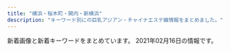 ```yaml
---
title: "横浜・桜木町・関内・新横浜"
description: "キーワード別にの巨乳アジアン・チャイナエステ嬢情報をまとめました。"
---
```


新着画像と新着キーワードをまとめています。
2021年02月16日の情報です。

<DmmAffiliateIns />
<KeywordTable
  shops={
    [
    {
        "keywords": {
            "85": 1,
            "82": 7,
            "D": 2,
            "C": 7,
            "86": 1
        },
        "img_links": [
            "http://www.ipuyvyta.xyz/picture/room2.jpg",
            "http://www.ipuyvyta.xyz/uploads/200103/1-2001031G043127.jpg",
            "http://www.ipuyvyta.xyz/picture/s_pick.png",
            "http://www.ipuyvyta.xyz/uploads/201117/1-20111G24513940.jpg",
            "http://www.ipuyvyta.xyz/uploads/201016/1-201016155320S7.jpg",
            "http://www.ipuyvyta.xyz/picture/relax.jpg",
            "http://www.ipuyvyta.xyz/uploads/200324/1-200324153552608.jpg",
            "http://www.ipuyvyta.xyz/uploads/190806/1-1ZP61F113Z0.jpg",
            "http://www.ipuyvyta.xyz/picture/room3.jpg",
            "http://www.ipuyvyta.xyz/picture/room1.jpg",
            "http://www.ipuyvyta.xyz/uploads/190705/1-1ZF5141109322.jpg",
            "http://www.ipuyvyta.xyz/picture/mobile.jpg",
            "http://www.ipuyvyta.xyz/picture/top.png",
            "http://www.ipuyvyta.xyz/uploads/200527/1-20052G310025O.jpg",
            "http://www.ipuyvyta.xyz/picture/s_news.png",
            "http://www.ipuyvyta.xyz/uploads/200103/1-2001031G10c34.jpg",
            "http://www.ipuyvyta.xyz/picture/s_staff.jpg",
            "http://www.ipuyvyta.xyz/uploads/201016/1-201016155304955.jpg",
            "http://www.ipuyvyta.xyz/uploads/200527/1-20052G30953430.jpg",
            "http://www.ipuyvyta.xyz/picture/s1.jpg",
            "http://www.ipuyvyta.xyz/picture/s3.jpg",
            "http://www.ipuyvyta.xyz/uploads/201113/1-2011131413242P.jpg",
            "http://www.ipuyvyta.xyz/uploads/200103/1-2001031G131213.jpg",
            "http://www.ipuyvyta.xyz/picture/room4.jpg",
            "http://www.ipuyvyta.xyz/uploads/200324/1-20032415352ab.jpg",
            "http://www.ipuyvyta.xyz/uploads/210128/1-21012Q3504A53.jpg",
            "http://www.ipuyvyta.xyz/uploads/201113/1-2011131412332R.jpg",
            "http://www.ipuyvyta.xyz/uploads/210128/1-21012Q351103P.jpg",
            "http://www.ipuyvyta.xyz/uploads/201117/1-20111G24541418.jpg",
            "http://www.ipuyvyta.xyz/uploads/190522/1-1Z52215030T15.jpg"
        ],
        "name": "\u7652\u3057\u306e\u697d\u5712",
        "url": "http://www.ipuyvyta.xyz/",
        "station": "JR\u6771\u795e\u5948\u5ddd\u99c5\u897f\u53e3"
    },
    {
        "url": "http://www.lavender.esjoho.com/",
        "keywords": {
            "E": 1,
            "\u30bb\u30af\u30b7\u30fc": 1,
            "D": 11,
            "86": 4,
            "87": 7,
            "88": 1
        },
        "name": "\u672a\u6765",
        "img_links": [
            "http://www.lavender.esjoho.com/images/link_t.png",
            "http://www.lavender.esjoho.com/sp/images/newsb.jpg",
            "http://www.lavender.esjoho.com/images/int1.png",
            "http://www.lavender.esjoho.com/images/head.jpg",
            "http://www.lavender.esjoho.com/files/044.jpg",
            "http://www.lavender.esjoho.com/images/rec2.png",
            "http://www.lavender.esjoho.com/sp/images/footer.jpg",
            "http://www.lavender.esjoho.com/sp/images/tel.jpg",
            "http://www.lavender.esjoho.com/files/043.jpg",
            "http://www.lavender.esjoho.com/images/sys3.png",
            "http://www.lavender.esjoho.com/sp/images/top.jpg",
            "http://www.lavender.esjoho.com/images/news.jpg",
            "http://www.lavender.esjoho.com/images/staff_t.png",
            "http://www.lavender.esjoho.com/images/sys2.png",
            "http://www.lavender.esjoho.com/files/045.jpg",
            "http://www.lavender.esjoho.com/files/039.jpg",
            "http://www.lavender.esjoho.com/files/038.jpg",
            "http://www.lavender.esjoho.com/files/048.jpg",
            "http://www.lavender.esjoho.com/images/concept.jpg",
            "http://www.lavender.esjoho.com/sp/images/head.jpg",
            "http://www.lavender.esjoho.com/images/ta.jpg",
            "http://www.lavender.esjoho.com/images/sm.jpg",
            "http://www.lavender.esjoho.com/files/047.jpg",
            "http://www.lavender.esjoho.com/images/line.png",
            "http://www.lavender.esjoho.com/sp/images/interior_t.jpg",
            "http://www.lavender.esjoho.com/files/024.jpg",
            "http://www.lavender.esjoho.com/images/int2.png",
            "http://www.lavender.esjoho.com/files/029.jpg",
            "http://www.lavender.esjoho.com/sp/images/staff_t.jpg",
            "http://www.lavender.esjoho.com/sp/menu/top.jpg",
            "http://www.lavender.esjoho.com/sp/images/topgirl.jpg",
            "http://www.lavender.esjoho.com/images/mobile.jpg",
            "http://www.lavender.esjoho.com/files/016.jpg",
            "http://www.lavender.esjoho.com/sp/images/pc.jpg",
            "http://www.lavender.esjoho.com/files/032.jpg",
            "http://www.lavender.esjoho.com/files/019.jpg",
            "http://www.lavender.esjoho.com/sp/menu/staff.jpg",
            "http://www.lavender.esjoho.com/sp/images/news.jpg",
            "http://www.lavender.esjoho.com/sp/images/time.jpg",
            "http://www.lavender.esjoho.com/images/rec1.png",
            "http://www.lavender.esjoho.com/images/interior_t.png",
            "http://www.lavender.esjoho.com/sp/menu/interior.jpg"
        ],
        "station": "JR\u6771\u795e\u5948\u5ddd\u99c5\u897f\u53e3"
    },
    {
        "img_links": [
            "http://massage-esthe.blue/img/bb.png",
            "http://massage-esthe.blue/img/acct.jpg",
            "http://massage-esthe.blue/img/sta5.jpg",
            "http://massage-esthe.blue/img/sta12.jpg",
            "http://massage-esthe.blue/img/a5.jpg",
            "http://massage-esthe.blue/img/st11.jpg",
            "http://massage-esthe.blue/img/r2.jpg",
            "http://massage-esthe.blue/img/st2.jpg",
            "http://massage-esthe.blue/img/st6.jpg",
            "http://massage-esthe.blue/img/syst.jpg",
            "http://massage-esthe.blue/img/sta10.jpg",
            "http://massage-esthe.blue/img/stat.jpg",
            "http://massage-esthe.blue/img/sta2.jpg",
            "http://massage-esthe.blue/img/st9.jpg",
            "http://massage-esthe.blue/img/st5.jpg",
            "http://massage-esthe.blue/img/stal.png",
            "http://massage-esthe.blue/img/top.jpg",
            "http://massage-esthe.blue/img/sta1.jpg",
            "http://massage-esthe.blue/img/st3.jpg",
            "http://massage-esthe.blue/img/r1.jpg",
            "http://massage-esthe.blue/img/a2.jpg",
            "http://massage-esthe.blue/img/sta6.jpg",
            "http://massage-esthe.blue/img/sta8.jpg",
            "http://massage-esthe.blue/img/no.png",
            "http://massage-esthe.blue/img/st8.jpg",
            "http://massage-esthe.blue/img/a3.jpg",
            "http://massage-esthe.blue/img/a4.jpg",
            "http://massage-esthe.blue/img/st10.jpg",
            "http://massage-esthe.blue/img/lint.jpg",
            "http://massage-esthe.blue/img/st12.jpg",
            "http://massage-esthe.blue/img/sta3.jpg",
            "http://massage-esthe.blue/img/root.jpg",
            "http://massage-esthe.blue/img/a1.jpg",
            "http://massage-esthe.blue/img/r4.jpg",
            "http://massage-esthe.blue/img/st1.jpg",
            "http://massage-esthe.blue/img/rect.jpg",
            "http://massage-esthe.blue/img/a6.jpg",
            "http://massage-esthe.blue/img/r3.jpg"
        ],
        "name": "37\u2103",
        "url": "http://massage-esthe.blue/",
        "station": "\u30bb\u30f3\u30bf\u30fc\u5317\u99c5",
        "keywords": {
            "D": 10
        }
    },
    {
        "img_links": [
            "http://latte.iest.xyz/css/head-change.jpg",
            "http://latte.iest.xyz/css/nav/nav-005.png",
            "http://latte.iest.xyz/css/osusume01.jpg",
            "http://latte.iest.xyz/css/nav/nav-006.png",
            "http://latte.iest.xyz/css/staff/staff02.jpg",
            "http://latte.iest.xyz/css/nav/nav-001.png",
            "http://latte.iest.xyz/css/nav/nav-003.png",
            "http://latte.iest.xyz/css/tel01.png",
            "http://latte.iest.xyz/css/top03.jpg",
            "http://latte.iest.xyz/css/staff/staff01.jpg",
            "http://latte.iest.xyz/css/nav/nav-002.png",
            "http://latte.iest.xyz/css/staff/staff06.jpg",
            "http://latte.iest.xyz/css/nav/nav-004.png"
        ],
        "station": "JR\u95a2\u5185\u99c5\u5357\u53e3",
        "url": "http://latte.iest.xyz/",
        "name": "\u68ee\u7f85",
        "keywords": {
            "89": 2,
            "88": 1,
            "D": 3
        }
    },
    {
        "station": "\u30bb\u30f3\u30bf\u30fc\u5357\u99c51\u756a\u51fa\u53e3",
        "keywords": {
            "D": 6,
            "86": 9,
            "E": 3
        },
        "name": "\u5b66\u5712",
        "img_links": [
            "http://sweety-est.info/images/cg04.jpg",
            "http://sweety-est.info/images/cg01.jpg",
            "http://sweety-est.info/images/precau.png",
            "http://sweety-est.info/images/news.png",
            "http://sweety-est.info/images/top.png",
            "http://sweety-est.info/images/evetop.png",
            "http://sweety-est.info/images/staff_s.png",
            "http://sweety-est.info/images/sruru.jpg",
            "http://sweety-est.info/images/cg06.jpg"
        ],
        "url": "http://sweety-est.info/"
    },
    {
        "url": "https://dear.xyz.mn/",
        "img_links": [
            "https://dear.xyz.mn/images/ac05.jpg",
            "https://dear.xyz.mn/photos/sites/33/2020/10/2020102915560890.jpeg",
            "https://dear.xyz.mn/images/ac02.jpg",
            "https://dear.xyz.mn/images/ac04.jpg",
            "https://dear.xyz.mn/photos/sites/33/2020/12/2020122914400748.jpeg",
            "https://dear.xyz.mn/photos/sites/33/2020/11/2020111223021793.jpeg",
            "https://dear.xyz.mn/photos/sites/33/2020/11/2020110212041225.jpeg",
            "https://dear.xyz.mn/photos/sites/33/2020/12/2020120212565938.jpeg",
            "https://dear.xyz.mn/photos/sites/33/2021/01/2021011914494134.jpeg",
            "https://dear.xyz.mn/images/sp_top.jpg",
            "https://dear.xyz.mn/photos/sites/33/2021/01/2021011021134018.jpeg",
            "https://dear.xyz.mn/photos/sites/33/2020/12/2020122818210498.jpeg",
            "https://dear.xyz.mn/images/top.png",
            "https://dear.xyz.mn/photos/sites/33/2021/02/2021020413435126.jpeg",
            "https://dear.xyz.mn/images/ac01.jpg",
            "https://dear.xyz.mn/photos/sites/33/2021/01/2021012316300485.jpeg"
        ],
        "station": "JR\u95a2\u5185\u99c5\u5317\u53e3",
        "keywords": {
            "86": 42,
            "D": 36,
            "87": 6,
            "85": 6,
            "C": 33
        },
        "name": "Dear"
    },
    {
        "name": "\u82b1\u6c34\u6728",
        "url": "http://est-hanamizuki.com/",
        "station": "JR\u6771\u795e\u5948\u5ddd\u99c5\u897f\u53e3",
        "img_links": [
            "http://est-hanamizuki.com/images/r111.jpg",
            "http://est-hanamizuki.com/images/g23.jpg",
            "http://est-hanamizuki.com/images/m4.jpg",
            "http://est-hanamizuki.com/images/erika.jpg",
            "http://est-hanamizuki.com/images/m1.jpg",
            "http://est-hanamizuki.com/images/g1.jpg",
            "http://est-hanamizuki.com/images/erika2.jpg",
            "http://est-hanamizuki.com/images/g2.jpg",
            "http://est-hanamizuki.com/images/g13.jpg",
            "http://est-hanamizuki.com/images/g32.jpg",
            "http://est-hanamizuki.com/images/g33.jpg",
            "http://est-hanamizuki.com/images/m2.jpg",
            "http://est-hanamizuki.com/images/mobile.jpg",
            "http://est-hanamizuki.com/images/m3.jpg",
            "http://est-hanamizuki.com/images/head.jpg",
            "http://est-hanamizuki.com/images/info.png",
            "http://est-hanamizuki.com/images/news1.png",
            "http://est-hanamizuki.com/images/g22.jpg",
            "http://est-hanamizuki.com/images/g3.jpg",
            "http://est-hanamizuki.com/images/g12.jpg",
            "http://est-hanamizuki.com/images/zi_staff.png",
            "http://est-hanamizuki.com/images/11.png"
        ],
        "keywords": {}
    },
    {
        "img_links": [
            "https://kannai-mensesthe.com/images/flower.png",
            "https://kannai-mensesthe.com/2019/12/03/risa-s1.jpg",
            "https://kannai-mensesthe.com/staff/maki-s1.jpg",
            "https://kannai-mensesthe.com/room/4-s.jpg",
            "https://kannai-mensesthe.com/images/main-sp.jpg",
            "https://kannai-mensesthe.com/images/clear.png",
            "https://kannai-mensesthe.com/staff/mika-l1.jpg",
            "https://kannai-mensesthe.com/staff/haru-s1.jpg",
            "https://kannai-mensesthe.com/icon/line.png",
            "https://kannai-mensesthe.com/button/blog.png",
            "http://kannai-mensesthe.com/images/flower.png",
            "https://hamamatsucho-esthe.work/icon/twitter.png",
            "https://kannai-mensesthe.com/room/esthe2.jpg",
            "https://kannai-mensesthe.com/room/2-s.jpg",
            "https://kannai-mensesthe.com/icon/facebook.png",
            "https://kannai-mensesthe.com/2019/11/10/1.jpg",
            "https://kannai-mensesthe.com/images/footer-l.png",
            "https://kannai-mensesthe.com/staff/risa-s1.jpg",
            "https://kannai-mensesthe.com//images/footer-r.png",
            "https://kannai-mensesthe.com/images/main1.jpg",
            "https://kannai-mensesthe.com/room/1-s.jpg",
            "https://kannai-mensesthe.com/staff/mika-s1.jpg",
            "https://kannai-mensesthe.com/room/esthe3.jpg",
            "https://kannai-mensesthe.com/staff/risa-l1.jpg",
            "https://kannai-mensesthe.com/icon/google_plus.png",
            "https://kannai-mensesthe.com/button/home.png",
            "https://kannai-mensesthe.com/staff/sora-l1.jpg",
            "https://kannai-mensesthe.com/room/1-l.jpg",
            "https://hamamatsucho-esthe.work/icon/line.png",
            "https://kannai-mensesthe.com/staff/sora-s1.jpg",
            "https://kannai-mensesthe.com/room/4-l.jpg",
            "https://kannai-mensesthe.com/room/esthe1.jpg",
            "https://kannai-mensesthe.com/staff/maki-l1.jpg",
            "https://kannai-mensesthe.com/staff/koko-s1.jpg",
            "https://kannai-mensesthe.com/staff/koko-l1.jpg",
            "https://kannai-mensesthe.com/room/3-s.jpg",
            "https://kannai-mensesthe.com/room/2-l.jpg",
            "https://kannai-mensesthe.com/room/3-l.jpg",
            "https://hamamatsucho-esthe.work/icon/facebook.png",
            "https://hamamatsucho-esthe.work/icon/google_plus.png",
            "https://kannai-mensesthe.com/staff/haru-l1.jpg",
            "https://kannai-mensesthe.com/button/staff.png",
            "https://kannai-mensesthe.com/icon/twitter.png"
        ],
        "station": "JR\u95a2\u5185\u99c5",
        "keywords": {
            "90": 28,
            "88": 14
        },
        "name": "Olive",
        "url": "http://kannai-mensesthe.com/"
    },
    {
        "url": "http://www.rosegirl.mesthe.com/",
        "name": "Rose Girl -\u30ed\u30fc\u30ba\u30ac\u30fc\u30eb-",
        "keywords": {
            "88": 1,
            "D": 2,
            "86": 2,
            "C": 2,
            "87": 2,
            "E": 1
        },
        "station": "JR\u6771\u795e\u5948\u5ddd\u99c5\u897f\u53e3",
        "img_links": [
            "http://www.rosegirl.mesthe.com/images/info.png",
            "http://www.rosegirl.mesthe.com/files/002-02.jpg",
            "http://www.rosegirl.mesthe.com/files/001.jpg",
            "http://www.rosegirl.mesthe.com/images/top_osusume.jpg",
            "http://www.rosegirl.mesthe.com/images/staff-top_end.jpg",
            "http://www.rosegirl.mesthe.com/files/005-02.jpg",
            "http://www.rosegirl.mesthe.com/images/staff-bg_end.jpg",
            "http://www.rosegirl.mesthe.com/images/room/photo02.jpg",
            "http://www.rosegirl.mesthe.com/files/003.jpg",
            "http://www.rosegirl.mesthe.com/images/staff_mitashi.jpg",
            "http://www.rosegirl.mesthe.com/images/room/photo03.jpg",
            "http://www.rosegirl.mesthe.com/images/mobile.jpg",
            "http://www.rosegirl.mesthe.com/files/005.jpg",
            "http://www.rosegirl.mesthe.com/files/004-02.jpg",
            "http://www.rosegirl.mesthe.com/files/001-02.jpg",
            "http://www.rosegirl.mesthe.com/images/mainimg.jpg",
            "http://www.rosegirl.mesthe.com/files/003-02.jpg",
            "http://www.rosegirl.mesthe.com/images/room/photo01.jpg",
            "http://www.rosegirl.mesthe.com/images/room/photo04.jpg",
            "http://www.rosegirl.mesthe.com/files/004.jpg",
            "http://www.rosegirl.mesthe.com/files/002.jpg"
        ]
    },
    {
        "station": "JR\u95a2\u5185\u99c5\u5357\u53e3",
        "name": "\u30c0\u30a4\u30e4",
        "keywords": {},
        "img_links": [
            "http://diamond.esute.tokyo/images/pic-akasuri.png",
            "http://diamond.esute.tokyo/images/pic2.jpg",
            "http://diamond.esute.tokyo/images/bar-pickup.png",
            "http://diamond.esute.tokyo/images/c-interior.png",
            "http://diamond.esute.tokyo/images/c-staff.png",
            "http://diamond.esute.tokyo/images/bar-interior.png",
            "http://diamond.esute.tokyo/images/b-tel.png",
            "http://diamond.esute.tokyo/images/footer.png",
            "http://diamond.esute.tokyo/images/c-top.png",
            "http://diamond.esute.tokyo/images/bar-cam.png",
            "http://diamond.esute.tokyo/images/pic1.jpg",
            "http://diamond.esute.tokyo/staff/s-mari.jpg",
            "http://diamond.esute.tokyo/images/bill.jpg",
            "http://diamond.esute.tokyo/images/bar-staff.png",
            "http://diamond.esute.tokyo/staff/s-yumi.jpg",
            "http://diamond.esute.tokyo/staff/s-ai.jpg"
        ],
        "url": "http://diamond.esute.tokyo/"
    },
    {
        "keywords": {
            "86": 3,
            "85": 2
        },
        "url": "http://www.awaspa-est.net/",
        "name": "\u60a0\u697d",
        "station": "JR\u65b0\u6a2a\u6d5c\u99c5\u5317\u53e3",
        "img_links": [
            "http://www.awaspa-est.net/images/riri.jpg",
            "http://www.awaspa-est.net/images/miki.jpg",
            "http://www.awaspa-est.net/images/girl.jpg",
            "http://www.awaspa-est.net/images/aki.jpg",
            "http://www.awaspa-est.net/images/staff6.jpg",
            "http://www.awaspa-est.net/images/left1.png",
            "http://www.awaspa-est.net/images/aya.jpg",
            "http://www.awaspa-est.net/images/sizuka.jpg"
        ]
    },
    {
        "name": "St.Playa \uff5e\u8056\u30d7\u30e9\u30e4\uff5e",
        "url": "http://www.playa.work/",
        "keywords": {},
        "station": "JR\u95a2\u5185\u99c5\u5317\u53e3",
        "img_links": [
            "http://www.playa.work/images/5.jpg",
            "http://www.playa.work/images/6.jpg",
            "http://www.playa.work/images/s1.png",
            "http://www.playa.work/images/main_footer.jpg",
            "http://www.playa.work/images/3.jpg",
            "http://www.playa.work/img/koko1.jpg",
            "http://www.playa.work/images/b1.jpg",
            "http://www.playa.work/images/ta.jpg",
            "http://www.playa.work/images/int2.png",
            "http://www.playa.work/images/1.jpg",
            "http://www.playa.work/images/b3.jpg",
            "http://www.playa.work/images/staff_t.jpg",
            "http://www.playa.work/images/int1.png",
            "http://www.playa.work/images/4.jpg",
            "http://www.playa.work/images/mobile.jpg",
            "http://www.playa.work/images/interior_t.jpg",
            "http://www.playa.work/img/nana1.jpg",
            "http://www.playa.work/images/2.jpg",
            "http://www.playa.work/img/rumi1.jpg",
            "http://www.playa.work/images/b2.jpg",
            "http://www.playa.work/images/news.png",
            "http://www.playa.work/images/main_top.jpg",
            "http://www.playa.work/images/head.jpg",
            "http://www.playa.work/img/emi1.jpg",
            "http://www.playa.work/img/risa1.jpg",
            "http://www.playa.work/img/yuri1.jpg"
        ]
    },
    {
        "name": "Rose Color\uff5e\u30ed\u30fc\u30ba\u30ab\u30e9\u30fc\uff5e",
        "station": "JR\u65b0\u6a2a\u6d5c\u99c5\u5317\u53e3",
        "url": "http://www.rose-color.info/",
        "keywords": {
            "85": 12,
            "C": 62,
            "E": 6,
            "87": 37,
            "89": 4,
            "F": 3,
            "D": 19,
            "86": 37
        },
        "img_links": [
            "http://www.rose-color.info/public/image/20190509/20190509151145_51237.jpg",
            "http://www.rose-color.info/img/link1.jpg",
            "http://www.rose-color.info/public/image/20201007/20201007120913_18836.jpg",
            "http://www.rose-color.info/public/image/20190819/20190819122724_17981.png",
            "http://www.rose-color.info/img/link2.jpg",
            "http://www.rose-color.info/public/image/20200624/20200624132622_25845.jpg",
            "http://www.rose-color.info/public/image/20190509/20190509151815_26133.jpg",
            "http://www.rose-color.info/public/image/20190509/20190509140935_98972.jpg",
            "http://www.rose-color.info/public/image/20190517/20190517212453_15511.jpg",
            "http://www.rose-color.info/public/image/20190509/20190509145323_81608.jpg",
            "http://www.rose-color.info/public/image/20201130/20201130144441_16819.jpg",
            "http://www.rose-color.info/public/image/20190922/20190922200457_51255.jpeg",
            "http://www.rose-color.info/public/image/20201113/20201113005050_58373.png",
            "http://www.rose-color.info/public/image/20210204/20210204004224_97903.png",
            "http://www.rose-color.info/public/image/20190509/20190509145318_30201.jpg",
            "http://www.rose-color.info/public/image/20190922/20190922200505_21149.jpeg",
            "http://www.rose-color.info/public/image/20190509/20190509140857_11715.jpg",
            "http://www.rose-color.info/public/image/20190509/20190509150501_74550.jpg",
            "http://www.rose-color.info/public/image/20191025/20191025151602_11534.jpg",
            "http://www.rose-color.info/public/image/20201210/20201210130347_71702.png",
            "http://www.rose-color.info/img/koko.png",
            "http://www.rose-color.info/public/image/20190509/20190509140913_93259.jpg",
            "http://www.rose-color.info/img/gback.jpg",
            "http://www.rose-color.info/public/image/20190509/20190509140925_63726.jpg",
            "http://www.rose-color.info/public/image/20190509/20190509151712_73273.jpg",
            "http://www.rose-color.info/public/image/20201014/20201014160847_32283.jpg",
            "http://www.rose-color.info/public/image/20190517/20190517212507_39342.jpg",
            "http://www.rose-color.info/img/sys.jpg",
            "http://www.rose-color.info/public/image/20210126/20210126011220_75981.png",
            "http://www.rose-color.info/public/image/20190509/20190509145904_79944.jpg",
            "http://www.rose-color.info/public/image/20201107/20201107123935_72522.png",
            "http://www.rose-color.info/public/image/20200417/20200417025857_20118.png",
            "http://www.rose-color.info/public/image/20200926/20200926023207_93288.jpg",
            "http://www.rose-color.info/public/image/20190509/20190509150319_28745.jpg",
            "http://www.rose-color.info/public/image/20201009/20201009005900_97376.jpg",
            "http://www.rose-color.info/img/gtop.jpg",
            "http://www.rose-color.info/public/image/20190517/20190517212433_70632.jpg",
            "http://www.rose-color.info/public/image/20190509/20190509160519_55359.jpg",
            "http://www.rose-color.info/public/image/20190509/20190509145639_35576.jpg",
            "http://www.rose-color.info/public/image/20190509/20190509145858_80062.jpg",
            "http://www.rose-color.info/public/image/20201020/20201020184710_30595.png",
            "http://www.rose-color.info/public/image/20190924/20190924151957_88257.jpg"
        ]
    },
    {
        "station": "\u30bb\u30f3\u30bf\u30fc\u5317\u99c5",
        "name": "\u30a2\u30ed\u30de\u30db\u30fc\u30e0",
        "img_links": [
            "http://xn--vckg5a5c7c8c1czd.xyz/img/nav-001.png",
            "http://xn--vckg5a5c7c8c1czd.xyz/img/nav-004.png",
            "http://xn--vckg5a5c7c8c1czd.xyz/img/top01.png",
            "http://xn--vckg5a5c7c8c1czd.xyz/img/cg05.png",
            "http://xn--vckg5a5c7c8c1czd.xyz/img/nav-005.png",
            "http://xn--vckg5a5c7c8c1czd.xyz/img/cg06.png",
            "http://xn--vckg5a5c7c8c1czd.xyz/img/cg09.png",
            "http://xn--vckg5a5c7c8c1czd.xyz/img/cg02.png",
            "http://xn--vckg5a5c7c8c1czd.xyz/img/cg07.png",
            "http://xn--vckg5a5c7c8c1czd.xyz/img/cg03.png",
            "http://xn--vckg5a5c7c8c1czd.xyz/img/a2.jpg",
            "http://xn--vckg5a5c7c8c1czd.xyz/img/nav-003.png",
            "http://xn--vckg5a5c7c8c1czd.xyz/img/cg01.png",
            "http://xn--vckg5a5c7c8c1czd.xyz/img/nav-006.png",
            "http://xn--vckg5a5c7c8c1czd.xyz/img/cg08.png",
            "http://xn--vckg5a5c7c8c1czd.xyz/img/tel.png",
            "http://xn--vckg5a5c7c8c1czd.xyz/img/no.png",
            "http://xn--vckg5a5c7c8c1czd.xyz/img/a1.jpg",
            "http://xn--vckg5a5c7c8c1czd.xyz/img/nav-002.png",
            "http://xn--vckg5a5c7c8c1czd.xyz/img/a5.jpg",
            "http://xn--vckg5a5c7c8c1czd.xyz/img/a6.jpg",
            "http://xn--vckg5a5c7c8c1czd.xyz/img/a3.jpg",
            "http://xn--vckg5a5c7c8c1czd.xyz/img/a4.jpg"
        ],
        "url": "http://xn--vckg5a5c7c8c1czd.xyz/",
        "keywords": {}
    },
    {
        "name": "SRP",
        "img_links": [
            "http://www.shine-es.info/public/image/20200625/20200625164158_20466.jpg",
            "http://www.shine-es.info/img/top/pic-1.png",
            "http://www.shine-es.info/public/image/20201130/20201130150442_88111.jpg",
            "http://www.shine-es.info/public/image/20180806/20180806021646_71312.jpeg",
            "http://www.shine-es.info/img/top/koko.png",
            "http://www.shine-es.info/public/image/20200816/20200816001546_39857.jpg",
            "http://www.shine-es.info/public/image/20180426/20180426160618_24358.jpg",
            "http://www.shine-es.info/public/image/20191123/20191123005615_48887.jpg",
            "http://www.shine-es.info/public/image/20201210/20201210131428_47249.png",
            "http://www.shine-es.info/public/image/20181128/20181128190142_51228.jpeg",
            "http://www.shine-es.info/public/image/20191007/20191007000751_26360.jpg",
            "http://www.shine-es.info/public/image/20200420/20200420174944_96356.jpeg",
            "http://www.shine-es.info/img/top/mobile.jpg",
            "http://www.shine-es.info/public/image/20200420/20200420174959_97231.jpeg",
            "http://www.shine-es.info/public/image/20201113/20201113010109_63246.png",
            "http://www.shine-es.info/public/image/20180528/20180528013047_54119.jpg",
            "http://www.shine-es.info/public/image/20180524/20180524214747_75881.jpeg",
            "http://www.shine-es.info/img/top/pic-2.jpg",
            "http://www.shine-es.info/public/image/20180524/20180524214431_17082.jpg",
            "http://www.shine-es.info/public/image/20201020/20201020190438_86333.png",
            "http://www.shine-es.info/public/image/20191123/20191123005624_21397.jpg",
            "http://www.shine-es.info/public/image/20180514/20180514161320_29646.jpg",
            "http://www.shine-es.info/public/image/20191129/20191129184548_44783.jpg",
            "http://www.shine-es.info/public/image/20200901/20200901124912_14983.jpg",
            "http://www.shine-es.info/img/top/nav_09.jpg",
            "http://www.shine-es.info/public/image/20210204/20210204005557_55265.png",
            "http://www.shine-es.info/public/image/20180806/20180806021637_66262.jpeg",
            "http://www.shine-es.info/img/system/campaign3.png",
            "http://www.shine-es.info/img/top/nav_05.jpg",
            "http://www.shine-es.info/public/image/20190827/20190827011025_93525.jpg",
            "http://www.shine-es.info/public/image/20180524/20180524214610_38863.jpeg",
            "http://www.shine-es.info/public/image/20200420/20200420175008_44399.jpeg",
            "http://www.shine-es.info/img/top/nav_07.jpg",
            "http://www.shine-es.info/public/image/20200926/20200926005843_52680.jpg",
            "http://www.shine-es.info/public/image/20180524/20180524214818_14591.jpeg",
            "http://www.shine-es.info/public/image/20200120/20200120014129_44289.jpg",
            "http://www.shine-es.info/public/image/20190406/20190406214019_72078.jpg",
            "http://www.shine-es.info/public/image/20201030/20201030141055_73595.jpg",
            "http://www.shine-es.info/public/image/20191009/20191009171341_70954.jpg",
            "http://www.shine-es.info/img/top/pic-3.jpg",
            "http://www.shine-es.info/img/top/nav_04.jpg",
            "http://www.shine-es.info/public/image/20201107/20201107124509_92438.png",
            "http://www.shine-es.info/public/image/20180426/20180426160348_68419.jpg",
            "http://www.shine-es.info/public/image/20210126/20210126012525_25271.png",
            "http://www.shine-es.info/public/image/20200901/20200901125021_47269.jpg",
            "http://www.shine-es.info/public/image/20191009/20191009171328_21361.jpg",
            "http://www.shine-es.info/public/image/20190617/20190617002029_84673.jpg",
            "http://www.shine-es.info/public/image/20200225/20200225013302_28274.png",
            "http://www.shine-es.info/public/image/20180426/20180426161222_54119.jpg",
            "http://www.shine-es.info/public/image/20201009/20201009012403_82863.jpg",
            "http://www.shine-es.info/public/image/20191007/20191007000800_55460.png",
            "http://www.shine-es.info/img/top/nav_03.jpg",
            "http://www.shine-es.info/img/top/nav_06.jpg",
            "http://www.shine-es.info/public/image/20200505/20200505002649_53549.png",
            "http://www.shine-es.info/public/image/20180524/20180524214652_54672.jpeg",
            "http://www.shine-es.info/img/top/pic-1.jpg",
            "http://www.shine-es.info/public/image/20190617/20190617002036_61596.jpg"
        ],
        "url": "http://www.shine-es.info/",
        "keywords": {
            "C": 65,
            "87": 15,
            "86": 39,
            "83": 8,
            "85": 27,
            "84": 12,
            "D": 27
        },
        "station": "JR\u65b0\u6a2a\u6d5c\u99c5\u5317\u53e3"
    },
    {
        "name": "\u5236\u670d\u5b66\u5712",
        "url": "http://seifukugarden.este.work/",
        "img_links": [
            "http://seifukugarden.este.work/ayako.jpg",
            "http://seifukugarden.este.work/staff_t.jpg",
            "http://seifukugarden.este.work/momoka.jpg",
            "http://seifukugarden.este.work/misaki.jpg",
            "http://seifukugarden.este.work/2/uploadimg/1612670496.jpg",
            "http://seifukugarden.este.work/2/uploadimg/1612670526.jpg",
            "http://seifukugarden.este.work/yuki.jpg",
            "http://seifukugarden.este.work/4.jpg",
            "http://seifukugarden.este.work/2/uploadimg/1612670395.jpg",
            "http://seifukugarden.este.work/koko.jpg",
            "http://seifukugarden.este.work/interior_t.jpg",
            "http://seifukugarden.este.work/6.jpg",
            "http://seifukugarden.este.work/2/uploadimg/1612670429.jpg",
            "http://seifukugarden.este.work/rec1.png",
            "http://seifukugarden.este.work/2/uploadimg/1612670361.jpg",
            "http://seifukugarden.este.work/1.jpg",
            "http://seifukugarden.este.work/2/uploadimg/1612670464.jpg",
            "http://seifukugarden.este.work/tg.jpg",
            "http://seifukugarden.este.work/head.jpg",
            "http://seifukugarden.este.work/rec2.jpg",
            "http://seifukugarden.este.work/up.jpg",
            "http://seifukugarden.este.work/3.jpg",
            "http://seifukugarden.este.work/int1.png",
            "http://seifukugarden.este.work/news.jpg"
        ],
        "station": "JR\u685c\u6728\u753a\u99c5",
        "keywords": {
            "D": 24,
            "84": 6,
            "86": 12,
            "88": 12,
            "85": 6,
            "C": 12
        }
    },
    {
        "url": "http://relacute.ies.bz/",
        "name": "RelaCute \u30ea\u30e9\u30ad\u30e5\u30fc\u30c8",
        "img_links": [
            "http://relacute.ies.bz/photos/sites/29/2021/02/2021021206164119.jpg",
            "http://relacute.ies.bz/photos/sites/29/2020/10/2020101804232462.jpg",
            "http://relacute.ies.bz/photos/sites/29/2020/11/2020112204235072.jpg",
            "http://relacute.ies.bz/images/top.jpg",
            "http://relacute.ies.bz/images/room1.jpg",
            "http://relacute.ies.bz/images/s_staff.jpg",
            "http://relacute.ies.bz/images/room3.jpg",
            "http://relacute.ies.bz/photos/sites/29/2021/02/202102120805583.jpg",
            "http://relacute.ies.bz/photos/sites/29/2021/01/202101180426140.jpg",
            "http://kakure-yu.a2.webnavi.work/upload/sites/29/2021/02/2021021206164119.jpg",
            "http://relacute.ies.bz/photos/sites/29/2020/06/2020061906073550.jpg",
            "http://relacute.ies.bz/images/s_news.jpg",
            "http://relacute.ies.bz/photos/sites/29/2020/12/2020120305165313.jpg",
            "http://relacute.ies.bz/images/room2.jpg",
            "http://relacute.ies.bz/images/room4.jpg",
            "http://relacute.ies.bz/photos/sites/29/2020/12/2020122504261135.jpg",
            "http://relacute.ies.bz/images/mobile.jpg"
        ],
        "keywords": {
            "87": 3,
            "D": 5,
            "C": 1,
            "E": 2,
            "86": 1,
            "82": 1,
            "85": 3
        },
        "station": "JR\u4e2d\u5c71\u99c5\u5317\u53e3"
    },
    {
        "url": "https://color.uouono.com/",
        "name": "\u30ab\u30e9\u30d5\u30eb\u30ea\u30be\u30fc\u30c8",
        "img_links": [],
        "keywords": {},
        "station": "JR\u6a2a\u6d5c\u99c5\u76f8\u9244\u53e3"
    },
    {
        "name": "COCO5",
        "keywords": {
            "91": 1,
            "D": 3,
            "E": 1,
            "90": 1,
            "89": 2
        },
        "station": "JR\u65b0\u6a2a\u6d5c\u99c5\u5317\u53e3",
        "url": "http://coco5.rankuens.com/",
        "img_links": [
            "http://coco5.rankuens.com/css/staff/staff03.jpg",
            "http://coco5.rankuens.com/css/staff/staff02.jpg",
            "http://coco5.rankuens.com/css/nav/nav-004.png",
            "http://coco5.rankuens.com/css/nav/nav-001.png",
            "http://coco5.rankuens.com/css/nav/nav-006.png",
            "http://coco5.rankuens.com/css/topbottom.png",
            "http://coco5.rankuens.com/css/nav/nav-005.png",
            "http://coco5.rankuens.com/css/c03.png",
            "http://coco5.rankuens.com/css/nav/nav-002.png",
            "http://coco5.rankuens.com/css/staff/staff04.jpg",
            "http://coco5.rankuens.com/css/staff/staff01.jpg",
            "http://coco5.rankuens.com/css/nav/nav-003.png",
            "http://coco5.rankuens.com/css/tel.png"
        ]
    },
    {
        "img_links": [
            "https://static.wixstatic.com/media/c0eb72_dacfc733e1494024a03e37b846316228~mv2.jpg",
            "https://static.wixstatic.com/media/11062b_62f0356712544a87b392417662c4658df000.jpg",
            "https://static.wixstatic.com/media/c0eb72_2098c0903bfb434e9504fee2e018034a~mv2.jpg",
            "https://static.wixstatic.com/media/c0eb72_20782149934c4a6d85543ab1c66cd198~mv2.png",
            "https://static.wixstatic.com/media/c0eb72_1a119da1d01942b7a33671df6c2b1159~mv2_d_1600_1200_s_2.jpg",
            "https://static.wixstatic.com/media/c0eb72_cb951eeb551748fd86db834e86993788~mv2.jpg",
            "https://static.wixstatic.com/media/c0eb72_6659fe6c05bc4ecab5ea34e25baa33a7~mv2.jpg",
            "https://static.wixstatic.com/media/c0eb72_8725bcdefd1c4f90850e9178dd71fe41~mv2.png",
            "https://static.wixstatic.com/media/c0eb72_8927f525542049b4a175526f2f5b36a4~mv2.png",
            "https://static.wixstatic.com/media/c0eb72_5abd6c30d02b4fdea8659795b145f5bb~mv2.jpg",
            "https://static.wixstatic.com/media/c0eb72_2b7a2752438d43208051a8e353a9dbd7~mv2.jpg",
            "https://static.wixstatic.com/media/035244_257ed5e146d64042bf444af357418e18~mv2.jpg",
            "https://static.wixstatic.com/media/c0eb72_40b8be3ea7154ed7866854945091feff~mv2.jpg",
            "https://static.wixstatic.com/media/11062b_2042bb7351284f0f982e4787d37415e6f000.jpg",
            "https://static.wixstatic.com/media/c0eb72_26944ceb94b94dc19131d91ac1511619~mv2.jpg",
            "https://static.wixstatic.com/media/c0eb72_e7c5d34e534f43078c5c439f45a3b4b7~mv2.jpg",
            "https://static.wixstatic.com/media/c0eb72_40820ead73a84600a3e5fd095c420086~mv2.png",
            "https://static.wixstatic.com/media/c0eb72_5665a81d23b944ee9e86dce90624ce2c~mv2.jpg",
            "https://static.wixstatic.com/media/c0eb72_9d2693aac65943dbbba9a0a789268fe3~mv2.jpg",
            "https://static.wixstatic.com/media/c0eb72_29440005177e4292a35d5e3cb219e218~mv2.png",
            "https://static.wixstatic.com/media/c0eb72_40ccc84ef10f4b8097b0f734c756c6ca~mv2.jpg",
            "https://static.wixstatic.com/media/c0eb72_a5bf32f6fdb1491ca96c944502ab6bea~mv2.jpg",
            "https://static.wixstatic.com/media/af7a8b002af842f8bab87691c1d8640f.jpg",
            "https://static.wixstatic.com/media/c0eb72_c3f92a65fa0a4e2da5949c9452de2af8~mv2.jpg",
            "https://static.wixstatic.com/media/11062b_4b7c9a8e48334d5aad2fd274fddba3bc~mv2.jpg",
            "https://static.wixstatic.com/media/11062b_808b40c463104f22943c284c625d31c3f000.jpg",
            "https://static.wixstatic.com/media/c0eb72_916975db7bc947768e06d7f7bf975af9~mv2.jpg"
        ],
        "station": "\u685c\u6728\u753a\u99c5\u53572\u756a\u51fa\u53e3",
        "keywords": {},
        "name": "\u65b0\u53f0\u5317",
        "url": "https://www.shin-taipei-massage.com/"
    },
    {
        "url": "http://www.sh-riraku113.xyz/",
        "name": "\u30ec\u30a4\u30f3\u30dc\u30fc\u8679",
        "station": "JR\u6771\u795e\u5948\u5ddd\u99c5",
        "img_links": [
            "http://www.sh-riraku113.xyz/static/picture/room4.png",
            "http://www.sh-riraku113.xyz/static/picture/infor.png",
            "http://www.sh-riraku113.xyz/static/picture/tit-new.png",
            "http://www.sh-riraku113.xyz/static/picture/tit-infor.png",
            "http://www.sh-riraku113.xyz/uploads/201005/1-201005161500127.jpg",
            "http://www.sh-riraku113.xyz/static/picture/tit-pick.png",
            "http://www.sh-riraku113.xyz/uploads/201005/1-201005161544K5.jpg",
            "http://www.sh-riraku113.xyz/static/picture/room2.png",
            "http://www.sh-riraku113.xyz/static/picture/info.png",
            "http://www.sh-riraku113.xyz/static/picture/tite-staff.png",
            "http://www.sh-riraku113.xyz/static/picture/room3.png",
            "http://www.sh-riraku113.xyz/static/picture/tit-gat.png",
            "http://www.sh-riraku113.xyz/static/picture/top.png",
            "http://www.sh-riraku113.xyz/uploads/201005/1-201005161513F8.jpg",
            "http://www.sh-riraku113.xyz/static/picture/room1.png",
            "http://www.sh-riraku113.xyz/uploads/201005/1-2010051615301I.jpg"
        ],
        "keywords": {
            "C": 14
        }
    },
    {
        "keywords": {
            "D": 39,
            "86": 15,
            "85": 3,
            "C": 38,
            "87": 30
        },
        "station": "JR\u95a2\u5185\u99c5\u5317\u53e3",
        "name": "Colorful\uff5e\u30ab\u30e9\u30d5\u30eb\uff5e",
        "url": "http://www.relax-colorful.com/",
        "img_links": [
            "http://www.relax-colorful.com/files/092-02.jpg",
            "http://www.relax-colorful.com/files/092-03.jpg",
            "http://www.relax-colorful.com/files/080-03.jpg",
            "http://www.relax-colorful.com/images/news.jpg",
            "http://www.relax-colorful.com/files/069-02.jpg",
            "http://www.relax-colorful.com/images/mobile.jpg",
            "http://www.relax-colorful.com/files/055-02.jpg",
            "http://www.relax-colorful.com/files/073.jpg",
            "http://www.relax-colorful.com/files/060.jpg",
            "http://www.relax-colorful.com/files/055.jpg",
            "http://www.relax-colorful.com/files/090-03.jpg",
            "http://www.relax-colorful.com/files/069.jpg",
            "http://www.relax-colorful.com/images/staff1a.jpg",
            "http://www.relax-colorful.com/files/082.jpg",
            "http://www.relax-colorful.com/files/093.jpg",
            "http://www.relax-colorful.com/images/staff1.jpg",
            "http://www.relax-colorful.com/images/att.jpg",
            "http://www.relax-colorful.com/images/staff1b.jpg",
            "http://www.relax-colorful.com/files/090-02.jpg",
            "http://www.relax-colorful.com/files/040.jpg",
            "http://www.relax-colorful.com/files/073-02.jpg",
            "http://www.relax-colorful.com/files/077.jpg",
            "http://www.relax-colorful.com/files/053-02.jpg",
            "http://www.relax-colorful.com/files/091-03.jpg",
            "http://www.relax-colorful.com/images/pick.jpg",
            "http://www.relax-colorful.com/images/girl_bt.jpg",
            "http://www.relax-colorful.com/images/backlist.jpg",
            "http://www.relax-colorful.com/files/077-03.jpg",
            "http://www.relax-colorful.com/files/082-02.jpg",
            "http://www.relax-colorful.com/files/082-03.jpg",
            "http://www.relax-colorful.com/files/080-02.jpg",
            "http://www.relax-colorful.com/images/staff_line.jpg",
            "http://www.relax-colorful.com/images/news2.jpg",
            "http://www.relax-colorful.com/images/bjs3.jpg",
            "http://www.relax-colorful.com/images/news1.jpg",
            "http://www.relax-colorful.com/files/040-02.jpg",
            "http://www.relax-colorful.com/files/089.jpg",
            "http://www.relax-colorful.com/files/040-03.jpg",
            "http://www.relax-colorful.com/files/093-02.jpg",
            "http://www.relax-colorful.com/files/093-03.jpg",
            "http://www.relax-colorful.com/files/055-03.jpg",
            "http://www.relax-colorful.com/files/067-03.jpg",
            "http://www.relax-colorful.com/files/073-03.jpg",
            "http://www.relax-colorful.com/files/092.jpg",
            "http://www.relax-colorful.com/files/091.jpg",
            "http://www.relax-colorful.com/files/091-02.jpg",
            "http://www.relax-colorful.com/files/060-02.jpg",
            "http://www.relax-colorful.com/files/067-02.jpg",
            "http://www.relax-colorful.com/files/080.jpg",
            "http://www.relax-colorful.com/files/087.jpg",
            "http://www.relax-colorful.com/files/089-03.jpg",
            "http://www.relax-colorful.com/files/077-02.jpg",
            "http://www.relax-colorful.com/files/087-03.jpg",
            "http://www.relax-colorful.com/files/067.jpg",
            "http://www.relax-colorful.com/files/053.jpg",
            "http://www.relax-colorful.com/files/069-03.jpg",
            "http://www.relax-colorful.com/files/090.jpg",
            "http://www.relax-colorful.com/files/060-03.jpg",
            "http://www.relax-colorful.com/images/top.jpg",
            "http://www.relax-colorful.com/files/053-03.jpg",
            "http://www.relax-colorful.com/files/089-02.jpg",
            "http://www.relax-colorful.com/files/087-02.jpg"
        ]
    },
    {
        "station": "JR\u4e2d\u5c71\u99c5\u5317\u53e3",
        "img_links": [
            "http://iyashi-tenshi.work/img/st11.jpg",
            "http://iyashi-tenshi.work/img/sta13.jpg",
            "http://iyashi-tenshi.work/i/img/r2.jpg",
            "http://iyashi-tenshi.work/img/st10.jpg",
            "http://iyashi-tenshi.work/i/img/sta13.jpg",
            "http://iyashi-tenshi.work/i/img/acc-4.png",
            "http://iyashi-tenshi.work/i/img/sta11.jpg",
            "http://iyashi-tenshi.work/img/nos.jpg",
            "http://iyashi-tenshi.work/i/img/acc-3.png",
            "http://iyashi-tenshi.work/img/sta11.jpg",
            "http://iyashi-tenshi.work/i/img/r5.jpg",
            "http://iyashi-tenshi.work/img/sta10.jpg",
            "http://iyashi-tenshi.work/img/IMG_1709.jpg",
            "http://iyashi-tenshi.work/img/sta12.jpg",
            "http://iyashi-tenshi.work/img/st12.jpg",
            "http://iyashi-tenshi.work/img/mo.png",
            "http://iyashi-tenshi.work/img/IMG_17480.jpg",
            "http://iyashi-tenshi.work/img/st13.jpg",
            "http://iyashi-tenshi.work/i/img/st10.jpg",
            "http://iyashi-tenshi.work/i/img/r1.jpg",
            "http://iyashi-tenshi.work/img/c1.jpg",
            "http://iyashi-tenshi.work/i/img/acc-1.jpg",
            "http://iyashi-tenshi.work/img/IMG_17410.jpg",
            "http://iyashi-tenshi.work/i/img/sta10.jpg",
            "http://iyashi-tenshi.work/img/bottom.png",
            "http://iyashi-tenshi.work/img/head.png",
            "http://iyashi-tenshi.work/i/img/r3.jpg",
            "http://iyashi-tenshi.work/i/img/r4.jpg",
            "http://iyashi-tenshi.work/i/img/acc-5.jpg",
            "http://iyashi-tenshi.work/i/img/sta12.jpg",
            "http://iyashi-tenshi.work/i/img/acc-2.png"
        ],
        "name": "\u7652\u3057\u306e\u5929\u4f7f",
        "keywords": {
            "86": 1,
            "E": 2,
            "88": 1,
            "D": 2,
            "84": 1,
            "87": 1,
            "C": 15
        },
        "url": "http://iyashi-tenshi.work/"
    },
    {
        "keywords": {},
        "img_links": [
            "http://e-yozakura.xyz/images/g4.jpg",
            "http://e-yozakura.xyz/images/g5.jpg",
            "http://e-yozakura.xyz/images/ai.jpg",
            "http://e-yozakura.xyz/images/r3.jpg",
            "http://e-yozakura.xyz/images/r2.jpg",
            "http://e-yozakura.xyz/images/slide2.png",
            "http://e-yozakura.xyz/images/top.jpg",
            "http://e-yozakura.xyz/images/news01.png",
            "http://e-yozakura.xyz/images/tite-staff.jpg",
            "http://e-yozakura.xyz/images/htm.jpg",
            "http://e-yozakura.xyz/images/slide1.png",
            "http://e-yozakura.xyz/images/mobile.png",
            "http://e-yozakura.xyz/images/r6.jpg",
            "http://e-yozakura.xyz/images/r5.jpg",
            "http://e-yozakura.xyz/images/12.jpg",
            "http://e-yozakura.xyz/images/bj_01.jpg",
            "http://e-yozakura.xyz/images/m1.jpg",
            "http://e-yozakura.xyz/images/g8.jpg",
            "http://e-yozakura.xyz/images/t.jpg",
            "http://e-yozakura.xyz/images/g0.jpg",
            "http://e-yozakura.xyz/images/g2.jpg",
            "http://e-yozakura.xyz/images/sa.jpg",
            "http://e-yozakura.xyz/images/yuk.jpg",
            "http://e-yozakura.xyz/images/slide3.png",
            "http://e-yozakura.xyz/images/r7.jpg",
            "http://e-yozakura.xyz/images/g9.jpg",
            "http://e-yozakura.xyz/images/g1.jpg",
            "http://e-yozakura.xyz/images/bj_03.jpg",
            "http://e-yozakura.xyz/images/yuka.jpg",
            "http://e-yozakura.xyz/images/r4.jpg",
            "http://e-yozakura.xyz/images/hua.jpg",
            "http://e-yozakura.xyz/images/r1.jpg",
            "http://e-yozakura.xyz/images/r8.jpg",
            "http://e-yozakura.xyz/images/ll.jpg",
            "http://e-yozakura.xyz/images/news03.png",
            "http://e-yozakura.xyz/images/hh.jpg"
        ],
        "station": "JR\u95a2\u5185\u99c5\u5317\u53e3",
        "name": "\u591c\u685c\uff5e\u3088\u3056\u304f\u3089\uff5e",
        "url": "http://e-yozakura.xyz/"
    },
    {
        "url": "http://r-relax.info/",
        "station": "JR\u65b0\u6a2a\u6d5c\u99c5",
        "img_links": [
            "http://r-relax.info/images/r02.jpg",
            "http://r-relax.info/images/r05.jpg",
            "http://r-relax.info/images/sys_09.jpg",
            "http://r-relax.info/girl/05a.jpg",
            "http://r-relax.info/girl/01.jpg",
            "http://r-relax.info/images/index_03.jpg",
            "http://r-relax.info/images/r01.jpg",
            "http://r-relax.info/girl/03.jpg",
            "http://r-relax.info/images/info_09.jpg",
            "http://r-relax.info/girl/09.jpg",
            "http://r-relax.info/images/index_06.jpg",
            "http://r-relax.info/images/index_17.jpg",
            "http://r-relax.info/images/index_12.jpg",
            "http://r-relax.info/images/info.jpg",
            "http://r-relax.info/girl/00.jpg",
            "http://r-relax.info/girl/01a.jpg",
            "http://r-relax.info/images/index_18.jpg",
            "http://r-relax.info/girl/03a.jpg",
            "http://r-relax.info/images/rec_09.jpg",
            "http://r-relax.info/images/r03.jpg",
            "http://r-relax.info/images/r04.jpg",
            "http://r-relax.info/girl/04a.jpg",
            "http://r-relax.info/images/index_05.jpg",
            "http://r-relax.info/girl/02.jpg",
            "http://r-relax.info/images/index_01.jpg",
            "http://r-relax.info/girl/04.jpg",
            "http://r-relax.info/images/index_02.jpg",
            "http://r-relax.info/images/staff_09.jpg",
            "http://r-relax.info/images/index_13.jpg",
            "http://r-relax.info/girl/05.jpg",
            "http://r-relax.info/images/rec.jpg",
            "http://r-relax.info/images/index_04.jpg",
            "http://r-relax.info/images/r06.jpg",
            "http://r-relax.info/images/index_07.jpg",
            "http://r-relax.info/girl/02a.jpg",
            "http://r-relax.info/images/sub_12.jpg"
        ],
        "name": "\u30de\u30a4\u30de\u30ea\u30e4",
        "keywords": {}
    },
    {
        "url": "http://iroha.space/",
        "station": "\u5b50\u5b89\u99c5",
        "name": "Honey honey",
        "img_links": [
            "http://iroha.space/_src/51086102/sign.png",
            "http://iroha.space/_src/51086079/2_20201228151214294.jpg",
            "http://iroha.space/_src/51086163/22.jpg",
            "http://iroha.space/_src/51086366/wechatimg2294_20201217123431959.jpg",
            "http://iroha.space/_src/51086373/wechatimg2289_20201217123431920.jpg",
            "http://iroha.space/_src/51086361/line3.jpg",
            "http://iroha.space/_src/51086140/sign.png",
            "http://iroha.space/_src/51086153/navi_06.jpg",
            "http://iroha.space/_src/51086089/navi_05.jpg",
            "http://iroha.space/_src/51086354/wechatimg2504.jpg",
            "http://iroha.space/_src/51086085/navi_04.jpg",
            "http://iroha.space/_src/51086100/4_20201228151214277.jpg",
            "http://iroha.space/_src/51086355/wechatimg2504.jpg",
            "http://iroha.space/_src/51086087/navi_03.jpg",
            "http://iroha.space/_src/51086081/navi_01.jpg",
            "http://iroha.space/_src/51086078/1_20201228151214162.jpg",
            "http://iroha.space/_src/51086154/1.jpg",
            "http://iroha.space/_src/51086375/line3.jpg",
            "http://iroha.space/_src/51086162/11.jpg",
            "http://iroha.space/_src/51086364/line3.jpg",
            "http://iroha.space/_src/51086152/navi_05.jpg",
            "http://iroha.space/_src/51086165/44.jpg",
            "http://iroha.space/_src/51086148/navi_01.jpg",
            "http://iroha.space/_src/51086112/line3.jpg",
            "http://iroha.space/_src/51086080/3_20201228151214221.jpg",
            "http://iroha.space/_src/51086101/5_20201228151214287.jpg",
            "http://iroha.space/_src/51086164/33.jpg",
            "http://iroha.space/_src/51086351/wechatimg2289_20201217123431920.jpg",
            "http://iroha.space/_src/51086367/wechatimg2294_20201217123431959.jpg",
            "http://iroha.space/_src/51086122/sign.png",
            "http://iroha.space/_src/51086132/sign.png",
            "http://iroha.space/_src/51086298/wechatimg2294_20201217123431959.jpg",
            "http://iroha.space/_src/51086293/line3.jpg",
            "http://iroha.space/_src/51086374/wechatimg2289_20201217123431920.jpg",
            "http://iroha.space/_src/51086360/wechatimg2504.jpg",
            "http://iroha.space/_src/51086114/sign.png",
            "http://iroha.space/_src/51086083/navi_02.jpg",
            "http://iroha.space/_src/51086151/navi_04.jpg",
            "http://iroha.space/_src/51086357/line3.jpg",
            "http://iroha.space/_src/51086091/navi_06.jpg",
            "http://iroha.space/_src/51086359/wechatimg2504.jpg",
            "http://iroha.space/_src/51086150/navi_03.jpg",
            "http://iroha.space/_src/51086158/3.jpg",
            "http://iroha.space/_src/51086110/line3.jpg",
            "http://iroha.space/_src/51086368/line3.jpg",
            "http://iroha.space/_src/51086149/navi_02.jpg",
            "http://iroha.space/_src/51086156/2.jpg",
            "http://iroha.space/_src/51086166/55.jpg",
            "http://iroha.space/_src/51086371/line3.jpg"
        ],
        "keywords": {
            "C": 7
        }
    },
    {
        "img_links": [
            "http://www.sunflower-kannai.com/files/003.jpg",
            "http://www.sunflower-kannai.com/images/slider02.jpg",
            "http://www.sunflower-kannai.com/images/faq.jpg",
            "http://www.sunflower-kannai.com/files/020-02.jpg",
            "http://www.sunflower-kannai.com/files/022.jpg",
            "http://www.sunflower-kannai.com/images/int2.jpg",
            "http://www.sunflower-kannai.com/images/ta.jpg",
            "http://www.sunflower-kannai.com/files/004-02.jpg",
            "http://www.sunflower-kannai.com/images/slider01.jpg",
            "http://www.sunflower-kannai.com/images/ac1.jpg",
            "http://www.sunflower-kannai.com/files/026-02.jpg",
            "http://www.sunflower-kannai.com/files/033.jpg",
            "http://www.sunflower-kannai.com/files/006-02.jpg",
            "http://www.sunflower-kannai.com/files/011.jpg",
            "http://www.sunflower-kannai.com/images/staffback.jpg",
            "http://www.sunflower-kannai.com/images/info.jpg",
            "http://www.sunflower-kannai.com/files/003-02.jpg",
            "http://www.sunflower-kannai.com/files/020.jpg",
            "http://www.sunflower-kannai.com/images/int3.jpg",
            "http://www.sunflower-kannai.com/images/interior_t.jpg",
            "http://www.sunflower-kannai.com/files/034-02.jpg",
            "http://www.sunflower-kannai.com/files/028.jpg",
            "http://www.sunflower-kannai.com/files/022-02.jpg",
            "http://www.sunflower-kannai.com/images/slider05.jpg",
            "http://www.sunflower-kannai.com/images/slider08.jpg",
            "http://www.sunflower-kannai.com/files/026.jpg",
            "http://www.sunflower-kannai.com/files/013-02.jpg",
            "http://www.sunflower-kannai.com/files/023-02.jpg",
            "http://www.sunflower-kannai.com/files/006.jpg",
            "http://www.sunflower-kannai.com/images/head.jpg",
            "http://www.sunflower-kannai.com/images/tre.jpg",
            "http://www.sunflower-kannai.com/images/sys4.jpg",
            "http://www.sunflower-kannai.com/files/004.jpg",
            "http://www.sunflower-kannai.com/images/slider04.jpg",
            "http://www.sunflower-kannai.com/files/033-02.jpg",
            "http://www.sunflower-kannai.com/files/013.jpg",
            "http://www.sunflower-kannai.com/images/staff_t.jpg",
            "http://www.sunflower-kannai.com/images/sys3.jpg",
            "http://www.sunflower-kannai.com/images/slider09.jpg",
            "http://www.sunflower-kannai.com/images/slider07.jpg",
            "http://www.sunflower-kannai.com/images/news.jpg",
            "http://www.sunflower-kannai.com/images/slider03.jpg",
            "http://www.sunflower-kannai.com/files/014.jpg",
            "http://www.sunflower-kannai.com/files/014-02.jpg",
            "http://www.sunflower-kannai.com/files/023.jpg",
            "http://www.sunflower-kannai.com/images/slider06.jpg",
            "http://www.sunflower-kannai.com/files/034.jpg",
            "http://www.sunflower-kannai.com/images/sys2.jpg",
            "http://www.sunflower-kannai.com/images/faq_t.jpg",
            "http://www.sunflower-kannai.com/images/sys1.jpg",
            "http://www.sunflower-kannai.com/files/028-02.jpg",
            "http://www.sunflower-kannai.com/files/011-02.jpg",
            "http://www.sunflower-kannai.com/images/int1.jpg"
        ],
        "name": "Sunflower\uff5e\u30b5\u30f3\u30d5\u30e9\u30ef\u30fc\uff5e",
        "station": "JR\u95a2\u5185\u99c5\u5317\u53e3",
        "url": "http://www.sunflower-kannai.com/",
        "keywords": {
            "86": 6,
            "D": 26,
            "87": 20
        }
    },
    {
        "name": "\u6765\u5922\uff5e\u30e9\u30a4\u30e0\uff5e",
        "keywords": {},
        "station": "JR\u6771\u795e\u5948\u5ddd\u99c5\u897f\u53e3",
        "url": "http://raimu.ests.jp/",
        "img_links": []
    },
    {
        "img_links": [
            "http://morien.este.work/mens-esthe.png",
            "http://morien.este.work/top.jpg",
            "http://morien.este.work/2/uploadimg/1574764277.jpg",
            "http://morien.este.work/2/uploadimg/1565558725.jpg",
            "http://morien.este.work/2/uploadimg/1578366879.jpg",
            "http://morien.este.work/2/uploadimg/1577672563.jpg",
            "http://morien.este.work/2/uploadimg/1594704743.jpg"
        ],
        "keywords": {
            "85": 14,
            "83": 14,
            "87": 7,
            "D": 28,
            "C": 7
        },
        "name": "\u68ee\u82d1",
        "url": "http://morien.este.work/",
        "station": "\u53cd\u753a\u99c5"
    },
    {
        "station": "JR\u65b0\u6a2a\u6d5c\u99c58\u756a\u51fa\u53e3",
        "img_links": [
            "http://xn--cckubj6bwie8h7e.net/images/footer-r.png",
            "http://xn--cckubj6bwie8h7e.net/images/esthe4.jpg",
            "http://xn--cckubj6bwie8h7e.net/images/home.png",
            "http://xn--cckubj6bwie8h7e.net/images/facebook.png",
            "http://xn--cckubj6bwie8h7e.net/images/main1.jpg",
            "http://xn--cckubj6bwie8h7e.net/images/esthe2.jpg",
            "http://xn--cckubj6bwie8h7e.net/images/r3.jpg",
            "http://xn--cckubj6bwie8h7e.net/images/esthe7.jpg",
            "http://xn--cckubj6bwie8h7e.net/images/header3.png",
            "http://xn--cckubj6bwie8h7e.net/images/link.png",
            "http://xn--cckubj6bwie8h7e.net/images/r2.jpg",
            "http://xn--cckubj6bwie8h7e.net/images/r1.jpg",
            "http://xn--cckubj6bwie8h7e.net/link/menlog.jpg",
            "http://xn--cckubj6bwie8h7e.net/images/footer-l.png",
            "http://xn--cckubj6bwie8h7e.net/images/line.png",
            "http://xn--cckubj6bwie8h7e.net/images/cg05.jpg",
            "http://xn--cckubj6bwie8h7e.net/images/cg04.jpg",
            "http://xn--cckubj6bwie8h7e.net/images/esthe6.jpg",
            "http://xn--cckubj6bwie8h7e.net/images/staff.png",
            "http://xn--cckubj6bwie8h7e.net/images/cg02.jpg",
            "http://xn--cckubj6bwie8h7e.net/images/cg03.jpg",
            "http://xn--cckubj6bwie8h7e.net/images/esthe3.jpg",
            "http://xn--cckubj6bwie8h7e.net/images/clear.png",
            "http://xn--cckubj6bwie8h7e.net/images/cg01.jpg",
            "http://xn--cckubj6bwie8h7e.net/images/flower.png",
            "http://xn--cckubj6bwie8h7e.net/images/main-sp.jpg",
            "http://xn--cckubj6bwie8h7e.net/images/esthe1.jpg",
            "http://xn--cckubj6bwie8h7e.net/images/r4.jpg",
            "http://xn--cckubj6bwie8h7e.net/images/google_plus.png",
            "http://xn--cckubj6bwie8h7e.net/images/twitter.png"
        ],
        "url": "http://xn--cckubj6bwie8h7e.net/",
        "keywords": {},
        "name": "IRIS"
    },
    {
        "keywords": {
            "87": 1,
            "88": 2,
            "86": 2,
            "D": 4
        },
        "name": "\u78a7\u3044\u9ce5",
        "station": "JR\u95a2\u5185\u99c5\u5317\u53e3",
        "img_links": [
            "http://www.aoitori.mesthe.com/images/shop/shop01.jpg",
            "http://www.aoitori.mesthe.com/files/007-02.jpg",
            "http://www.aoitori.mesthe.com/files/005-02.jpg",
            "http://www.aoitori.mesthe.com/images/top_sche.png",
            "http://www.aoitori.mesthe.com/images/shop/shop03.jpg",
            "http://www.aoitori.mesthe.com/images/link_line.png",
            "http://www.aoitori.mesthe.com/files/006.jpg",
            "http://www.aoitori.mesthe.com/files/003.jpg",
            "http://www.aoitori.mesthe.com/images/top.png",
            "http://www.aoitori.mesthe.com/images/mobile.png",
            "http://www.aoitori.mesthe.com/images/girl-z2.jpg",
            "http://www.aoitori.mesthe.com/images/shop/shop04.jpg",
            "http://www.aoitori.mesthe.com/files/007.jpg",
            "http://www.aoitori.mesthe.com/files/002-02.jpg",
            "http://www.aoitori.mesthe.com/images/infor.png",
            "http://www.aoitori.mesthe.com/images/shop/shop02.jpg",
            "http://www.aoitori.mesthe.com/files/003-02.jpg",
            "http://www.aoitori.mesthe.com/images/girl-z1.jpg",
            "http://www.aoitori.mesthe.com/images/staff_line.png",
            "http://www.aoitori.mesthe.com/files/005.jpg",
            "http://www.aoitori.mesthe.com/images/tit-infor.png",
            "http://www.aoitori.mesthe.com/images/bj3.png",
            "http://www.aoitori.mesthe.com/files/006-02.jpg",
            "http://www.aoitori.mesthe.com/files/002.jpg"
        ],
        "url": "http://www.aoitori.mesthe.com/"
    },
    {
        "station": "JR\u685c\u6728\u753a\u99c5\u53571\u51fa\u53e3",
        "img_links": [
            "http://www.est-aya.work/images/ta.jpg",
            "http://www.est-aya.work/img/asuka1.jpg",
            "http://www.est-aya.work/images/2.jpg",
            "http://www.est-aya.work/images/rec1.png",
            "http://www.est-aya.work/images/mobile.jpg",
            "http://www.est-aya.work/img/eri1.jpg",
            "http://www.est-aya.work/images/rec2.jpg",
            "http://www.est-aya.work/img/ayumi1.jpg",
            "http://www.est-aya.work/images/info.png",
            "http://www.est-aya.work/images/interior_t.jpg",
            "http://www.est-aya.work/img/mika1.jpg",
            "http://www.est-aya.work/images/sys3.png",
            "http://www.est-aya.work/images/int1.png",
            "http://www.est-aya.work/images/tel.jpg",
            "http://www.est-aya.work/images/9.jpg",
            "http://www.est-aya.work/images/news.png",
            "http://www.est-aya.work/images/line.png",
            "http://www.est-aya.work/images/staff_t.jpg",
            "http://www.est-aya.work/images/8.jpg",
            "http://www.est-aya.work/images/head.jpg",
            "http://www.est-aya.work/images/sys2.png",
            "http://www.est-aya.work/images/sys1.png",
            "http://www.est-aya.work/images/10.jpg",
            "http://www.est-aya.work/images/int2.png"
        ],
        "url": "http://www.est-aya.work/",
        "keywords": {},
        "name": "\u7d62\u9999\uff5e\u30a2\u30e4\u30ab\uff5e"
    },
    {
        "station": "JR\u4e2d\u5c71\u99c5\u5317\u53e3",
        "img_links": [
            "http://kys-sawayaka.work/_src/25618694/sign.png",
            "http://kys-sawayaka.work/_src/25616739/wechatimg2726.jpg",
            "http://kys-sawayaka.work/_src/25616808/index_08.png",
            "http://kys-sawayaka.work/_src/25616782/backtotop.png",
            "http://kys-sawayaka.work/_src/51069640/5_20201218111825635.jpg",
            "http://kys-sawayaka.work/_src/25616794/backtotop.png",
            "http://kys-sawayaka.work/_src/25616799/backtotop.png",
            "http://kys-sawayaka.work/_src/25616746/backtotop.png",
            "http://kys-sawayaka.work/_src/25616740/wechatimg2726.jpg",
            "http://kys-sawayaka.work/_src/51027456/1_20201218111825589.jpg",
            "http://kys-sawayaka.work/_src/51027464/4_20201218111825638.jpg",
            "http://kys-sawayaka.work/_src/51027459/2_20201218111825615.jpg",
            "http://kys-sawayaka.work/_src/25616778/2e16c7c3c9ed2e743a3a3cee8270d95_20201217123431663.jpg",
            "http://kys-sawayaka.work/_src/25616804/index_04.png",
            "http://kys-sawayaka.work/_src/25616806/index_06.png",
            "http://kys-sawayaka.work/_src/25616776/wechatimg2727.jpg",
            "http://kys-sawayaka.work/_src/51027462/3_20201218111825628.jpg",
            "http://kys-sawayaka.work/_src/51027496/s1.jpg",
            "http://kys-sawayaka.work/_src/25616769/backtotop.png",
            "http://kys-sawayaka.work/_src/25616805/index_05.png",
            "http://kys-sawayaka.work/_src/25616807/index_07.png",
            "http://kys-sawayaka.work/_src/25616809/index_09.png",
            "http://kys-sawayaka.work/_src/25616774/wechatimg2726.jpg",
            "http://kys-sawayaka.work/_src/51027498/_dsf6130.jpg",
            "http://kys-sawayaka.work/_src/51027502/_k3_4082.jpg",
            "http://kys-sawayaka.work/_src/25616789/backtotop.png",
            "http://kys-sawayaka.work/_src/51028012/cam.jpg",
            "http://kys-sawayaka.work/_src/25616777/wechatimg2746.jpg"
        ],
        "name": "\u604b",
        "url": "http://kys-sawayaka.work/",
        "keywords": {
            "D": 6,
            "87": 2,
            "85": 2,
            "86": 4,
            "E": 2
        }
    },
    {
        "keywords": {
            "C": 4,
            "87": 28,
            "82": 4,
            "D": 24,
            "E": 4
        },
        "img_links": [
            "http://www.gakuen.relaxjp.info/files/004-03.jpg",
            "http://www.gakuen.relaxjp.info/files/005-03.jpg",
            "http://www.gakuen.relaxjp.info/files/002-02.jpg",
            "http://www.gakuen.relaxjp.info/files/008.jpg",
            "http://www.gakuen.relaxjp.info/files/002-03.jpg",
            "http://www.gakuen.relaxjp.info/files/007.jpg",
            "http://www.gakuen.relaxjp.info/files/006-02.jpg",
            "http://www.gakuen.relaxjp.info/files/005.jpg",
            "http://www.gakuen.relaxjp.info/files/008-03.jpg",
            "http://www.gakuen.relaxjp.info/files/001-02.jpg",
            "http://www.gakuen.relaxjp.info/files/004-02.jpg",
            "http://www.gakuen.relaxjp.info/files/006.jpg",
            "http://www.gakuen.relaxjp.info/files/008-02.jpg",
            "http://www.gakuen.relaxjp.info/img/top_slider01.jpg",
            "http://www.gakuen.relaxjp.info/files/001.jpg",
            "http://www.gakuen.relaxjp.info/files/005-02.jpg",
            "http://www.gakuen.relaxjp.info/files/006-03.jpg",
            "http://www.gakuen.relaxjp.info/files/003.jpg",
            "http://www.gakuen.relaxjp.info/files/007-03.jpg",
            "http://www.gakuen.relaxjp.info/files/001-03.jpg",
            "http://www.gakuen.relaxjp.info/files/007-02.jpg",
            "http://www.gakuen.relaxjp.info/files/002.jpg",
            "http://www.gakuen.relaxjp.info/files/003-03.jpg",
            "http://www.gakuen.relaxjp.info/files/003-02.jpg",
            "http://www.gakuen.relaxjp.info/files/004.jpg",
            "http://www.gakuen.relaxjp.info/img/top_slider02.jpg"
        ],
        "name": "\u7f8e\u5c11\u5973\u5b66\u5712",
        "url": "http://www.gakuen.relaxjp.info/",
        "station": "JR\u95a2\u5185\u99c5\u5357\u53e3"
    },
    {
        "url": "http://www.sugoi.mensest.com/",
        "name": "\u3059\u3054\u3044\u7652\u3057",
        "station": "JR\u6771\u795e\u5948\u5ddd\u99c5\u897f\u53e3",
        "keywords": {
            "\u30bb\u30af\u30b7\u30fc": 1,
            "87": 42,
            "D": 42
        },
        "img_links": [
            "http://www.sugoi.mensest.com/images/maining.jpg",
            "http://www.sugoi.mensest.com/files/006.jpg",
            "http://www.sugoi.mensest.com/files/012-03.jpg",
            "http://www.sugoi.mensest.com/files/006-03.jpg",
            "http://www.sugoi.mensest.com/files/008-03.jpg",
            "http://www.sugoi.mensest.com/files/008.jpg",
            "http://www.sugoi.mensest.com/files/010.jpg",
            "http://www.sugoi.mensest.com/files/012-02.jpg",
            "http://www.sugoi.mensest.com/files/009-02.jpg",
            "http://www.sugoi.mensest.com/files/007-02.jpg",
            "http://www.sugoi.mensest.com/files/008-02.jpg",
            "http://www.sugoi.mensest.com/images/sp_tit_therapist.png",
            "http://www.sugoi.mensest.com/files/010-03.jpg",
            "http://www.sugoi.mensest.com/images/tit_new.png",
            "http://www.sugoi.mensest.com/files/012.jpg",
            "http://www.sugoi.mensest.com/images/tit_therapist.png",
            "http://www.sugoi.mensest.com/files/007.jpg",
            "http://www.sugoi.mensest.com/files/009.jpg",
            "http://www.sugoi.mensest.com/files/009-03.jpg",
            "http://www.sugoi.mensest.com/files/010-02.jpg",
            "http://www.sugoi.mensest.com/images/sp_top.jpg",
            "http://www.sugoi.mensest.com/files/007-03.jpg",
            "http://www.sugoi.mensest.com/images/top.jpg",
            "http://www.sugoi.mensest.com/files/011.jpg",
            "http://www.sugoi.mensest.com/images/sp_tit_new.png",
            "http://www.sugoi.mensest.com/files/006-02.jpg",
            "http://www.sugoi.mensest.com/files/011-03.jpg",
            "http://www.sugoi.mensest.com/photo_news/upimg/140376020e61bbf2e0_0.jpg",
            "http://www.sugoi.mensest.com/files/011-02.jpg",
            "http://www.sugoi.mensest.com/images/img_tel.png"
        ]
    },
    {
        "name": "Venus",
        "url": "http://es-kannai.link",
        "keywords": {},
        "img_links": [
            "http://es-kannai.link/wp-content/themes/template-salon2/images/m-info.png",
            "http://es-kannai.link/wp-content/uploads/2016/12/aa.jpg",
            "http://es-kannai.link/wp-content/uploads/2016/12/aaa.jpg",
            "http://es-kannai.link/wp-content/uploads/2016/12/aaaa.jpg",
            "http://es-kannai.link/wp-content/uploads/2017/09/IMG_3457.jpg",
            "http://es-kannai.link/wp-content/themes/template-salon2/images/newface-ttl.jpg",
            "http://es-kannai.link/wp-content/uploads/2016/12/a.jpg",
            "http://es-kannai.link/wp-content/uploads/2017/09/IMG_3454-250x376.jpg",
            "http://es-kannai.link/wp-content/uploads/2017/09/IMG_3456-720x480.jpg",
            "http://es-kannai.link/wp-content/uploads/2017/09/IMG_3456-250x376.jpg",
            "http://es-kannai.link/wp-content/uploads/2017/09/IMG_3458-720x480.jpg",
            "http://es-kannai.link/wp-content/uploads/2016/12/v.jpg",
            "http://es-kannai.link/wp-content/uploads/2017/09/IMG_3454-720x480.jpg",
            "http://es-kannai.link/wp-content/uploads/2016/12/d.png",
            "http://es-kannai.link/wp-content/uploads/2016/12/dd.png",
            "http://es-kannai.link/wp-content/uploads/2017/09/IMG_3454.jpg",
            "http://es-kannai.link/wp-content/themes/template-salon2/images/campaign-bnr.png",
            "http://es-kannai.link/wp-content/uploads/2017/09/IMG_3458.jpg",
            "http://es-kannai.link/wp-content/uploads/2017/09/IMG_3457-250x376.jpg",
            "http://es-kannai.link/wp-content/uploads/2016/12/vvvv.png",
            "http://es-kannai.link/wp-content/uploads/2016/12/vvv.png",
            "http://es-kannai.link/wp-content/uploads/2017/09/IMG_3457-400x267.jpg",
            "http://es-kannai.link/wp-content/uploads/2017/09/IMG_3456-400x267.jpg",
            "http://es-kannai.link/wp-content/uploads/2016/12/vv.jpg",
            "http://es-kannai.link/wp-content/uploads/2017/09/IMG_3457-720x480.jpg",
            "http://es-kannai.link/wp-content/uploads/2017/09/IMG_3456.jpg",
            "http://es-kannai.link/wp-content/themes/template-salon2/images/info.png",
            "http://es-kannai.link/wp-content/themes/template-salon2/images/main-img.jpg",
            "http://cdn.dino-es.com/images/logo/200x40DinoEs.png",
            "http://es-kannai.link/wp-content/uploads/2017/09/IMG_3458-250x376.jpg",
            "http://es-kannai.link/wp-content/themes/template-salon2/images/news-ttl.jpg"
        ],
        "station": "JR\u95a2\u5185\u99c5\u5357\u53e3"
    },
    {
        "url": "http://www.siroiyuki.mensest.com/",
        "keywords": {
            "87": 12,
            "82": 6,
            "D": 18,
            "86": 6,
            "C": 17
        },
        "station": "JR\u65b0\u6a2a\u6d5c\u99c5\u30a2\u30ea\u30fc\u30ca\u65b9\u9762\u53e3",
        "img_links": [
            "http://www.siroiyuki.mensest.com/files/004.jpg",
            "http://www.siroiyuki.mensest.com/files/002.jpg",
            "http://www.siroiyuki.mensest.com/images/sp_top.jpg",
            "http://www.siroiyuki.mensest.com/files/001.jpg",
            "http://www.siroiyuki.mensest.com/files/003.jpg",
            "http://www.siroiyuki.mensest.com/images/top.png"
        ],
        "name": "\u767d\u3044\u96ea"
    },
    {
        "station": "JR\u95a2\u5185\u99c5\u5357\u53e3",
        "name": "Baby Heart \uff5e\u30d9\u30a4\u30d3\u30fc\u30cf\u30fc\u30c8\uff5e",
        "img_links": [
            "http://babyheart.info/staffPhoto/b20201113143808.jpg",
            "http://babyheart.info/staffPhoto/b20201102165304.jpg",
            "http://babyheart.info/uploadfiles/images/campaignBabyheartInfo.jpg",
            "http://babyheart.info/staffPhoto/s20201102210807.jpg",
            "http://babyheart.info/images/mobile.jpg",
            "http://babyheart.info/staffPhoto/s20201102195459.jpg",
            "http://babyheart.info/js/sliderLine/slide_next.png",
            "http://babyheart.info/staffPhoto/s20210110172549.jpg",
            "http://babyheart.info/staffPhoto/b20201102165737.jpg",
            "http://babyheart.info/images/slider1/02.jpg",
            "http://babyheart.info/images/returnBtn.png",
            "http://babyheart.info/staffPhoto/b20201113143406.jpg",
            "http://babyheart.info/js/sliderLine/slide_prev.png",
            "http://babyheart.info/staffPhoto/s20201102165304.jpg",
            "http://babyheart.info/staffPhoto/s20201113143808.jpg",
            "http://babyheart.info/images/gallery1.jpg",
            "http://babyheart.info/staffPhoto/b20201102195459.jpg",
            "http://babyheart.info/staffPhoto/s20201102165737.jpg",
            "http://babyheart.info/staffPhoto/b20201102132433.jpg",
            "http://babyheart.info/staffPhoto/s20201113143406.jpg",
            "http://babyheart.info/staffPhoto/b20210110172549.jpg",
            "http://babyheart.info/staffPhoto/s20210209231643.jpg",
            "http://babyheart.info/images/slider1/03.jpg",
            "http://babyheart.info/staffPhoto/b20201102210807.jpg",
            "http://babyheart.info/staffPhoto/s20201102132433.jpg",
            "http://babyheart.info/staffPhoto/b20210209231643.jpg"
        ],
        "url": "http://babyheart.info/",
        "keywords": {
            "\u30bb\u30af\u30b7\u30fc": 1,
            "86": 3,
            "C": 3,
            "80": 1,
            "85": 1,
            "E": 1,
            "88": 1,
            "D": 2,
            "96": 1,
            "99": 1
        }
    },
    {
        "keywords": {
            "87": 8,
            "86": 4,
            "D": 12
        },
        "name": "\u30c9\u30ad\u30c9\u30ad\u30cf\u30cb\u30fc",
        "url": "http://www.dokidoki.iesjp.com/",
        "img_links": [
            "http://www.dokidoki.iesjp.com/files/001.jpg",
            "http://www.dokidoki.iesjp.com/files/005.jpg",
            "http://www.dokidoki.iesjp.com/files/003.jpg",
            "http://www.dokidoki.iesjp.com/photo_news/upimg/404596025f3e29a25e_1.jpg",
            "http://www.dokidoki.iesjp.com/photo_news/upimg/52590602a0e1f6175b_0.jpg"
        ],
        "station": "JR\u6771\u795e\u5948\u5ddd\u99c5\u897f\u53e3"
    },
    {
        "img_links": [
            "http://ruby.est.cm/images/s_staff.png",
            "http://ruby.est.cm/photos/sites/66/2020/08/2020080509321890.jpg",
            "http://ruby.est.cm/images/nei_bj1.png",
            "http://ruby.est.cm/images/service.jpg",
            "http://ruby.est.cm/images/news.png",
            "http://ruby.est.cm/photos/sites/66/2020/08/2020083107485498.jpg",
            "http://ruby.est.cm/images/top.jpg",
            "http://ruby.est.cm/images/mobile.jpg",
            "http://ruby.est.cm/photos/sites/66/2020/10/2020103101574030.jpg",
            "http://ruby.est.cm/images/bian.jpg"
        ],
        "url": "http://ruby.est.cm/",
        "keywords": {
            "86": 4,
            "C": 10,
            "D": 12,
            "85": 8
        },
        "station": "JR\u6771\u795e\u5948\u5ddd\u99c5\u897f\u53e3",
        "name": "\u30eb\u30d3\u30fc"
    },
    {
        "station": "JR\u95a2\u5185\u99c5\u5357\u53e3",
        "keywords": {
            "88": 1,
            "\u30bb\u30af\u30b7\u30fc": 4,
            "98": 1,
            "D": 2,
            "97": 1,
            "85": 2,
            "87": 1,
            "86": 2,
            "C": 5,
            "82": 1,
            "E": 1
        },
        "img_links": [
            "http://iyasibest.com/uploadfiles/images/campaignIyasibestCom2.png",
            "http://iyasibest.com/staffPhoto/b20200310001745.jpg",
            "http://iyasibest.com/images/store/o09.jpg",
            "http://iyasibest.com/staffPhoto/b20200911161049.jpg",
            "http://iyasibest.com/staffPhoto/b20201102190836.jpg",
            "http://iyasibest.com/images/store/o01.jpg",
            "http://iyasibest.com/staffPhoto/b20210121203305.jpg",
            "http://iyasibest.com/images/returnBtn.png",
            "http://iyasibest.com/images/store/o02.jpg",
            "http://iyasibest.com/images/store/03.jpg",
            "http://iyasibest.com/images/store/o05.jpg",
            "http://iyasibest.com/images/store/o07.jpg",
            "http://iyasibest.com/uploadfiles/images/campaignIyasibestCom1.png",
            "http://iyasibest.com/images/store/o10.jpg",
            "http://iyasibest.com/images/store/01.jpg",
            "http://iyasibest.com/images/store/o06.jpg",
            "http://iyasibest.com/staffPhoto/b20200306221420.jpg",
            "http://iyasibest.com/images/store/o08.jpg",
            "http://iyasibest.com/images/store/o03.jpg",
            "http://iyasibest.com/images/store/o04.jpg",
            "http://iyasibest.com/staffPhoto/b20210209224424.jpg",
            "http://iyasibest.com/images/store/02.jpg",
            "http://iyasibest.com/staffPhoto/b20200531120750.jpg",
            "http://iyasibest.com/images/store/o11.jpg",
            "http://iyasibest.com/staffPhoto/b20200228201258.jpg",
            "http://iyasibest.com/staffPhoto/b20200711165223.jpg",
            "http://iyasibest.com/staffPhoto/b20200402041705.jpg"
        ],
        "name": "\u7652\u3057\u30d9\u30b9\u30c8",
        "url": "http://iyasibest.com/"
    },
    {
        "station": "JR\u6771\u795e\u5948\u5ddd\u99c5\u897f\u53e3",
        "img_links": [
            "http://no1-aroma.com/static/picture/top_back_pc1.jpg",
            "http://no1-aroma.com/static/picture/sub_back_sp.jpg",
            "http://no1-aroma.com/static/picture/page-top_off.png",
            "http://no1-aroma.com/img/01.jpg",
            "http://no1-aroma.com/img/02.jpg",
            "http://no1-aroma.com/price/kosu.png",
            "http://no1-aroma.com/img/1000.jpg",
            "http://no1-aroma.com/img/03.jpg",
            "http://no1-aroma.com/img/04.jpg",
            "http://no1-aroma.com/static/picture/sub_back_pc.jpg",
            "http://no1-aroma.com/static/picture/top_back_sp1.jpg"
        ],
        "name": "No.1 Aroma",
        "keywords": {},
        "url": "http://no1-aroma.com/"
    },
    {
        "keywords": {
            "86": 6,
            "\u5de8\u4e73": 1,
            "88": 6,
            "D": 60,
            "\u4e73": 1,
            "87": 48
        },
        "name": "Lolita\uff5e\u30ed\u30ea\u30fc\u30bf\uff5e",
        "img_links": [
            "http://www.lolita.mesjp.com/files/005.jpg",
            "http://www.lolita.mesjp.com/files/004.jpg",
            "http://www.lolita.mesjp.com/images/sp_tit_new.png",
            "http://www.lolita.mesjp.com/files/013.jpg",
            "http://www.lolita.mesjp.com/files/003.jpg",
            "http://www.lolita.mesjp.com/photo_news/upimg/738625fcf155291fa0_1.jpg",
            "http://www.lolita.mesjp.com/files/012.jpg",
            "http://www.lolita.mesjp.com/photo_news/upimg/651205fb49747e9268_1.jpg",
            "http://www.lolita.mesjp.com/photo_news/upimg/738625fcf155291fa0_0.jpg",
            "http://www.lolita.mesjp.com/photo_news/upimg/836875f9ba2bee7065_0.jpg",
            "http://www.lolita.mesjp.com/files/002.jpg",
            "http://www.lolita.mesjp.com/photo_news/upimg/4596060261459a1227_0.jpg",
            "http://www.lolita.mesjp.com/images/sp_tit_therapist.png",
            "http://www.lolita.mesjp.com/files/008.jpg",
            "http://www.lolita.mesjp.com/images/img_tel.png",
            "http://www.lolita.mesjp.com/photo_news/upimg/117955f893b68d039b_1.jpg",
            "http://www.lolita.mesjp.com/photo_news/upimg/4596060261459a1227_1.jpg",
            "http://www.lolita.mesjp.com/images/tit_therapist.png",
            "http://www.lolita.mesjp.com/photo_news/upimg/117955f893b68d039b_0.jpg",
            "http://www.lolita.mesjp.com/photo_news/upimg/7914060081597ba0ab_0.jpg",
            "http://www.lolita.mesjp.com/images/top.jpg",
            "http://www.lolita.mesjp.com/photo_news/upimg/860975ff66c49c957d_0.jpg",
            "http://www.lolita.mesjp.com/images/tit_new.png",
            "http://www.lolita.mesjp.com/photo_news/upimg/860975ff66c49c957d_1.jpg",
            "http://www.lolita.mesjp.com/files/009.jpg",
            "http://www.lolita.mesjp.com/files/001.jpg",
            "http://www.lolita.mesjp.com/files/010.jpg",
            "http://www.lolita.mesjp.com/images/maining.jpg",
            "http://www.lolita.mesjp.com/photo_news/upimg/836875f9ba2bee7065_1.jpg",
            "http://www.lolita.mesjp.com/images/sp_top.jpg",
            "http://www.lolita.mesjp.com/photo_news/upimg/651205fb49747e9268_0.jpg"
        ],
        "station": "JR\u6a2a\u6d5c\u99c5\u5317\u897f\u53e3",
        "url": "http://www.lolita.mesjp.com/"
    },
    {
        "name": "\u307f\u3055\u304d",
        "url": "http://misaki.este88.com/",
        "station": "JR\u4e2d\u5c71\u99c5\u5317\u53e3",
        "img_links": [],
        "keywords": {}
    },
    {
        "url": "http://www.est-baby.work/",
        "name": "\u7652\uff5e\u3044\u3084\u3057\uff5e",
        "img_links": [
            "http://www.est-baby.work/img/koko1.png",
            "http://www.est-baby.work/images/koko_200x40.png",
            "http://www.est-baby.work/images/3.jpg",
            "http://www.est-baby.work/images/menu/interior.png",
            "http://www.est-baby.work/images/sys3.jpg",
            "http://www.est-baby.work/images/sys4.jpg",
            "http://www.est-baby.work/images/1.jpg",
            "http://www.est-baby.work/staff/yuki.jpg",
            "http://www.est-baby.work/img/kaori1.png",
            "http://www.est-baby.work/images/8.jpg",
            "http://www.est-baby.work/images/7.jpg",
            "http://www.est-baby.work/images/int1.jpg",
            "http://www.est-baby.work/images/menu/staff.png",
            "http://www.est-baby.work/images/sys1.jpg",
            "http://www.est-baby.work/staff/koko.jpg",
            "http://www.est-baby.work/images/6.jpg",
            "http://www.est-baby.work/images/tr.jpg",
            "http://www.est-baby.work/images/news.jpg",
            "http://www.est-baby.work/img/sizuka1.png",
            "http://www.est-baby.work/staff/sizuka.jpg",
            "http://www.est-baby.work/img/nana1.png",
            "http://www.est-baby.work/staff/nana.jpg",
            "http://www.est-baby.work/images/sisu.jpg",
            "http://www.est-baby.work/images/interior_t.jpg",
            "http://www.est-baby.work/images/head.jpg",
            "http://www.est-baby.work/img/yuki1.png",
            "http://www.est-baby.work/images/int2.jpg",
            "http://www.est-baby.work/images/menu/top.png",
            "http://www.est-baby.work/staff/kaori.jpg",
            "http://www.est-baby.work/images/tgirl.jpg",
            "http://www.est-baby.work/images/staff_t.jpg",
            "http://www.est-baby.work/images/sys2.jpg",
            "http://www.est-baby.work/img/yuki2.png"
        ],
        "station": "\u65e5\u30ce\u51fa\u753a\u99c5",
        "keywords": {}
    },
    {
        "url": "http://yuga.estx.net/",
        "name": "\u512a\u96c5\uff5e\u3086\u3046\u304c\uff5e",
        "img_links": [
            "http://yuga.estx.net/images/main_05.jpg",
            "http://yuga.estx.net/staff/3/1.jpg",
            "http://yuga.estx.net/images/staff_12.jpg",
            "http://yuga.estx.net/images/main_09.jpg",
            "http://yuga.estx.net/images/main_08.jpg",
            "http://yuga.estx.net/images/main_10.jpg",
            "http://yuga.estx.net/images/main_12.jpg",
            "http://yuga.estx.net/images/staff_16.jpg",
            "http://yuga.estx.net/images/main_16.jpg",
            "http://yuga.estx.net/images/noimage.jpg",
            "http://yuga.estx.net/images/main_15.jpg",
            "http://yuga.estx.net/images/main_03.jpg",
            "http://yuga.estx.net/images/main_11.jpg",
            "http://yuga.estx.net/images/main_19.jpg",
            "http://yuga.estx.net/staff/2/1.jpg",
            "http://yuga.estx.net/images/main_14.jpg",
            "http://yuga.estx.net/images/main_07.jpg",
            "http://yuga.estx.net/images/main_13.jpg",
            "http://yuga.estx.net/staff/1/1.jpg",
            "http://yuga.estx.net/images/main_06.jpg",
            "http://yuga.estx.net/images/info_12.jpg",
            "http://yuga.estx.net/staff/4/1.jpg"
        ],
        "keywords": {},
        "station": "JR\u4e2d\u5c71\u99c5"
    },
    {
        "keywords": {
            "C": 7
        },
        "name": "\u8776\u306e\u604b",
        "url": "http://chonokoi.me-es.com/",
        "station": "JR\u95a2\u5185\u99c5\u5317\u53e3",
        "img_links": [
            "http://chonokoi.me-es.com/images/index_04.jpg",
            "http://chonokoi.me-es.com/images/index_02.jpg",
            "http://chonokoi.me-es.com/images/index_13.jpg",
            "http://chonokoi.me-es.com/images/staff_09.jpg",
            "http://chonokoi.me-es.com/images/index_22.jpg",
            "http://chonokoi.me-es.com/images/index_24.jpg",
            "http://chonokoi.me-es.com/girl/03a.jpg",
            "http://chonokoi.me-es.com/girl/02a.jpg",
            "http://chonokoi.me-es.com/images/index_16.jpg",
            "http://chonokoi.me-es.com/images/index_03.jpg",
            "http://chonokoi.me-es.com/images/index_11.jpg",
            "http://chonokoi.me-es.com/images/rec_09.jpg",
            "http://chonokoi.me-es.com/girl/01.jpg",
            "http://chonokoi.me-es.com/images/index_17.jpg",
            "http://chonokoi.me-es.com/girl/01a.jpg",
            "http://chonokoi.me-es.com/images/info_09.jpg",
            "http://chonokoi.me-es.com/images/top2.jpg",
            "http://chonokoi.me-es.com/images/index_18.jpg",
            "http://chonokoi.me-es.com/girl/03.jpg",
            "http://chonokoi.me-es.com/images/index_15.jpg",
            "http://chonokoi.me-es.com/images/top.jpg",
            "http://chonokoi.me-es.com/images/index_05.jpg",
            "http://chonokoi.me-es.com/images/index_06.jpg",
            "http://chonokoi.me-es.com/girl/00.jpg",
            "http://chonokoi.me-es.com/images/index_10.jpg",
            "http://chonokoi.me-es.com/images/index_23.jpg",
            "http://chonokoi.me-es.com/images/index_07.jpg",
            "http://chonokoi.me-es.com/images/index_08.jpg",
            "http://chonokoi.me-es.com/images/info.jpg",
            "http://chonokoi.me-es.com/images/rec.jpg",
            "http://chonokoi.me-es.com/girl/02.jpg",
            "http://chonokoi.me-es.com/images/index_20.jpg"
        ]
    },
    {
        "keywords": {},
        "station": "JR\u6771\u795e\u5948\u5ddd\u99c5\u897f\u53e3",
        "url": "http://relax-massage.pink/",
        "name": "\u30a2\u30f3\u30b8\u30e5",
        "img_links": [
            "http://relax-massage.pink/images/cg04.jpg",
            "http://relax-massage.pink/images/con01.jpg",
            "http://relax-massage.pink/images/cg07.jpg",
            "http://relax-massage.pink/images/sys01.jpg",
            "http://relax-massage.pink/images/sw_tel.png",
            "http://relax-massage.pink/images/req_03.jpg",
            "http://relax-massage.pink/images/sw_home.png",
            "http://relax-massage.pink/images/head_therapist.jpg",
            "http://relax-massage.pink/images/trigger.jpg",
            "http://relax-massage.pink/images/mainvisual_01_s.jpg",
            "http://relax-massage.pink/images/cg01.jpg",
            "http://relax-massage.pink/images/cg05.jpg",
            "http://relax-massage.pink/images/sns_9_pink.jpg",
            "http://relax-massage.pink/images/head_interior.jpg",
            "http://relax-massage.pink/images/icon_new.png",
            "http://relax-massage.pink/images/cg03.jpg",
            "http://relax-massage.pink/images/mainvisual_02.jpg",
            "http://relax-massage.pink/images/sys02.jpg",
            "http://relax-massage.pink/images/cg06.jpg",
            "http://relax-massage.pink/images/sys03.jpg",
            "http://relax-massage.pink/images/con02.jpg",
            "http://relax-massage.pink/images/mainvisual_01.jpg",
            "http://relax-massage.pink/images/cg02.jpg",
            "http://relax-massage.pink/images/con03.jpg"
        ]
    },
    {
        "station": "JR\u6a2a\u6d5c\u99c5\u5317\u897f\u53e3",
        "name": "\u30c1\u30a7\u30ea\u30fc",
        "img_links": [
            "http://sh-riraku31.xyz/uploads/allimg/180629/1-1P629115504250.png",
            "http://sh-riraku31.xyz/templets/default/picture/top1.jpg",
            "http://sh-riraku31.xyz/uploads/201005/1-20100516201cK.jpg",
            "http://sh-riraku31.xyz/uploads/201005/1-201005162114248.jpg",
            "http://sh-riraku31.xyz/uploads/allimg/180703/1-1PF3111J3201.png",
            "http://sh-riraku31.xyz/uploads/201005/1-201005162010396.jpg",
            "http://sh-riraku31.xyz/uploads/201005/1-201005162052635.jpg",
            "http://sh-riraku31.xyz/templets/default/picture/top.jpg",
            "http://sh-riraku31.xyz/templets/default/picture/staff01.jpg",
            "http://sh-riraku31.xyz/uploads/201005/1-2010051J55CA.jpg",
            "http://sh-riraku31.xyz/templets/default/picture/girl-z1.jpg",
            "http://sh-riraku31.xyz/templets/default/picture/girl-z2.jpg",
            "http://sh-riraku31.xyz/uploads/201005/1-2010051J6062Y.jpg",
            "http://sh-riraku31.xyz/templets/default/picture/s_news.jpg",
            "http://sh-riraku31.xyz/uploads/201005/1-2010051621224F.jpg",
            "http://sh-riraku31.xyz/uploads/201005/1-201005162101U5.jpg"
        ],
        "keywords": {
            "D": 3,
            "86": 1,
            "84": 1,
            "C": 11,
            "85": 2
        },
        "url": "http://sh-riraku31.xyz/"
    },
    {
        "station": "JR\u6771\u795e\u5948\u5ddd\u99c5",
        "keywords": {},
        "img_links": [
            "http://www.rakuraku-venus.xyz/images/nav/lanmu-acc.jpg",
            "http://www.rakuraku-venus.xyz/images/staff/10/nana2.jpg",
            "http://www.rakuraku-venus.xyz/images/nav/lanmu-job.jpg",
            "http://www.rakuraku-venus.xyz/images/index-kai_08.jpg",
            "http://www.rakuraku-venus.xyz/images/nav/lanmu-staff.jpg",
            "http://www.rakuraku-venus.xyz/images/shop/h4.jpg",
            "http://www.rakuraku-venus.xyz/images/light_img.jpg",
            "http://www.rakuraku-venus.xyz/images/index-kai_07.jpg",
            "http://www.rakuraku-venus.xyz/images/index-kai_03.jpg",
            "http://www.rakuraku-venus.xyz/images/lan-t/images/lan-t_01.jpg",
            "http://www.rakuraku-venus.xyz/psd/off.jpg",
            "http://www.rakuraku-venus.xyz/images/shop/h3.jpg",
            "http://www.rakuraku-venus.xyz/images/index-kai_16.jpg",
            "http://www.rakuraku-venus.xyz/images/staff/10/1.jpg",
            "http://www.rakuraku-venus.xyz/images/index-f.jpg",
            "http://www.rakuraku-venus.xyz/images/shop/h2.jpg",
            "http://www.rakuraku-venus.xyz/images/index-kai_13.jpg",
            "http://www.rakuraku-venus.xyz/images/staff/11/koko.jpg",
            "http://www.rakuraku-venus.xyz/images/staff/11/yumi.jpg",
            "http://www.rakuraku-venus.xyz/images/index-kai_13a.jpg",
            "http://www.rakuraku-venus.xyz/images/shop/r1.jpg",
            "http://www.rakuraku-venus.xyz/images/index-kai_05.jpg",
            "http://www.rakuraku-venus.xyz/images/staff/10/ai2.jpg",
            "http://www.rakuraku-venus.xyz/images/nav/lanmu-sys.jpg"
        ],
        "url": "http://www.rakuraku-venus.xyz/",
        "name": "\u697d\u3005\u30f4\u30a3\u30fc\u30ca\u30b9"
    },
    {
        "url": "http://www.love-you.work/",
        "img_links": [
            "http://www.love-you.work/images/tg.jpg",
            "http://www.love-you.work/staff/aya.jpg",
            "http://www.love-you.work/img/rina1.jpg",
            "http://www.love-you.work/staff/sayuri.jpg",
            "http://www.love-you.work/img/sayuri1.jpg",
            "http://www.love-you.work/staff/yuri.jpg",
            "http://www.love-you.work/img/aya1.jpg",
            "http://www.love-you.work/images/interior_t.jpg",
            "http://www.love-you.work/img/neko1.jpg",
            "http://www.love-you.work/img/kumi1.jpg",
            "http://www.love-you.work/staff/bb.jpg",
            "http://www.love-you.work/img/bb1.jpg",
            "http://www.love-you.work/images/int2.png",
            "http://www.love-you.work/staff/rina.jpg",
            "http://www.love-you.work/img/bb3.jpg",
            "http://www.love-you.work/images/sys1.jpg",
            "http://www.love-you.work/img/bb2.jpg",
            "http://www.love-you.work/images/rec2.jpg",
            "http://www.love-you.work/images/staff_t.jpg",
            "http://www.love-you.work/img/anna1.jpg",
            "http://www.love-you.work/images/head.jpg",
            "http://www.love-you.work/staff/kumi.jpg",
            "http://www.love-you.work/images/sys2.jpg",
            "http://www.love-you.work/img/yui1.jpg",
            "http://www.love-you.work/staff/yui.jpg",
            "http://www.love-you.work/img/nana1.jpg",
            "http://www.love-you.work/images/rec1.png",
            "http://www.love-you.work/images/int1.png",
            "http://www.love-you.work/img/yuki1.jpg",
            "http://www.love-you.work/staff/nana.jpg",
            "http://www.love-you.work/img/yuri1.jpg",
            "http://www.love-you.work/staff/yuki.jpg",
            "http://www.love-you.work/staff/anna.jpg",
            "http://www.love-you.work/images/news.jpg",
            "http://www.love-you.work/images/sys3.png",
            "http://www.love-you.work/staff/neko.jpg"
        ],
        "keywords": {
            "100": 12
        },
        "name": "Love You",
        "station": "JR\u95a2\u5185\u99c5\u5317\u53e3"
    },
    {
        "name": "\u990a\u5fc3\u5802",
        "station": "\u53cd\u753a\u99c5",
        "url": "http://www.yoshindo.es-relax.info/",
        "img_links": [
            "http://www.yoshindo.es-relax.info/images/arisu1.jpg",
            "http://www.yoshindo.es-relax.info/images/youko1.jpg",
            "http://www.yoshindo.es-relax.info/images/kaori1.jpg",
            "http://www.yoshindo.es-relax.info/images/yuna1.jpg",
            "http://www.yoshindo.es-relax.info/images/topnews.png",
            "http://www.yoshindo.es-relax.info/images/info1.jpg",
            "http://www.yoshindo.es-relax.info/images/yuki1.jpg",
            "http://www.yoshindo.es-relax.info/images/top-kpbar.png",
            "http://www.yoshindo.es-relax.info/images/topbar.png",
            "http://www.yoshindo.es-relax.info/images/info5.jpg",
            "http://www.yoshindo.es-relax.info/images/yui1.jpg",
            "http://www.yoshindo.es-relax.info/images/topinfo.png",
            "http://www.yoshindo.es-relax.info/images/info4.jpg",
            "http://www.yoshindo.es-relax.info/images/info6.jpg",
            "http://www.yoshindo.es-relax.info/images/sayuri1.jpg",
            "http://www.yoshindo.es-relax.info/images/info3.jpg",
            "http://www.yoshindo.es-relax.info/images/sidebar-credit.png",
            "http://www.yoshindo.es-relax.info/images/info2.jpg"
        ],
        "keywords": {}
    },
    {
        "url": "http://sakura.reraku.work/",
        "img_links": [
            "http://sakura.reraku.work/images/room2.jpg",
            "http://sakura.reraku.work/images/info.jpg",
            "http://sakura.reraku.work/photos/sites/48/2020/06/2020060308123910.jpg",
            "http://sakura.reraku.work/images/room1.jpg",
            "http://sakura.reraku.work/images/s_news.jpg",
            "http://sakura.reraku.work/photos/sites/48/2020/06/202006030812418.jpg",
            "http://sakura.reraku.work/images/mobile.jpg",
            "http://sakura.reraku.work/images/s3.jpg",
            "http://sakura.reraku.work/photos/sites/48/2020/06/2020060308124485.jpg",
            "http://sakura.reraku.work/images/info2.jpg",
            "http://sakura.reraku.work/photos/sites/48/2020/06/2020060308124264.jpg",
            "http://sakura.reraku.work/images/room4.jpg",
            "http://sakura.reraku.work/images/s_link.png",
            "http://sakura.reraku.work/images/top.png",
            "http://sakura.reraku.work/images/room3.jpg",
            "http://sakura.reraku.work/images/s_staff.png"
        ],
        "name": "\u3055\u304f\u3089",
        "station": "\u83ca\u540d\u99c5\u897f\u53e3",
        "keywords": {
            "C": 5,
            "85": 5,
            "D": 15,
            "86": 10,
            "83": 5
        }
    },
    {
        "station": "JR\u6a2a\u6d5c\u99c5\u897f\u53e3",
        "name": "\u53ef\u611b\u3044\u732b",
        "url": "https://neko.iest.info/",
        "img_links": [
            "https://neko.iest.info/photos/sites/42/2020/09/2020092903532287.jpg",
            "https://neko.iest.info/photos/sites/42/2020/10/2020101208591894.jpg",
            "https://neko.iest.info/images/info.jpg",
            "https://neko.iest.info/images/s_pick.png",
            "https://neko.iest.info/images/room4.jpg",
            "https://neko.iest.info/images/mobile.jpg",
            "https://neko.iest.info/photos/sites/42/2020/09/2020092903532145.jpg",
            "https://neko.iest.info/images/relax.jpg",
            "https://neko.iest.info/photos/sites/42/2020/09/2020092903532220.jpg",
            "https://neko.iest.info/images/s1.jpg",
            "https://neko.iest.info/images/s3.jpg",
            "https://neko.iest.info/photos/sites/42/2020/09/2020092903532212.jpg",
            "https://neko.iest.info/images/s_news.png",
            "https://neko.iest.info/images/s_staff.jpg",
            "https://neko.iest.info/images/line02.jpg",
            "https://neko.iest.info/photos/sites/42/2020/10/2020101002283598.jpg",
            "https://neko.iest.info/images/room3.jpg",
            "https://neko.iest.info/photos/sites/42/2020/11/2020111803082379.jpg",
            "https://neko.iest.info/images/room1.jpg",
            "https://neko.iest.info/images/room2.jpg",
            "https://neko.iest.info/images/top.png",
            "https://neko.iest.info/photos/sites/42/2020/12/2020122005092087.jpg"
        ],
        "keywords": {
            "86": 9,
            "C": 9,
            "E": 9,
            "87": 9,
            "84": 9,
            "85": 45,
            "D": 54
        }
    }
]
}
/>
<DmmAffiliateScript />
